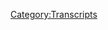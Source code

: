 {{Transcript
    | title         = [[741: December 2, 2015]]
    | caption       = [https://knowledgefight.libsyn.com/741-december-2-2015 Listen to this episode on Libsyn]
    | episodeNumber = [[741: December 2, 2015|741]]
    | length        = 01:26:56
}}

{{MessageBox
    | header     = Warning: Bot Generated Content
    | text       = This transcript was automatically generated by transcription software and likely contains many mistakes and misattributions. Please check the audio for definitive quotes, attribution, and context.
    | image      = N3yvass4myg91.webp
    | imagewidth = 50px
    | id         = warning
}}

{{TranscriptBlock
    | name      = Alex Jones
    | timestamp = 00:00:04.000
    | text      = Red Alert. Red alert. Red alert. Red alert. Red alert. Knowledge five days. Damn, Jordan. I'm sweating. Knowledge party.com It's time to pray. I have great respect for knowledge. Knowledge. I'm sick of them posing as if they're the good guys shank me or the bad guy. Knowledge five Dan and Jordan knowledge five need money? Andy and Andy. You're stopping Andy and Ken handy in Kansas. Bray Andy in Kansas, you're on the airplane. Huge fan. I love your knowledge by now knowledge fight.com
}}

{{TranscriptBlock
    | name      = Dan
    | timestamp = 00:00:59.000
    | text      = Hey, everybody, welcome back. And I will try to sit around worship at the altar of saline and talk just a little bit about Alex Jones. Oh, indeed. We are DM Jordan.
}}

{{TranscriptBlock
    | name      = Jordan
    | timestamp = 00:01:09.000
    | text      = Dan, I have a quick question for you, sir. So what are your bright spot today?
}}

{{TranscriptBlock
    | name      = Dan
    | timestamp = 00:01:13.000
    | text      = My bright spot today Jordan is I went to get a haircut since our last episode looks great. Thank you. It really does. That is not the bright spot. Oh, but it's not bad.
}}

{{TranscriptBlock
    | name      = Jordan
    | timestamp = 00:01:24.000
    | text      = Looking at it. Yeah. My bright spot. I
}}

{{TranscriptBlock
    | name      = Dan
    | timestamp = 00:01:25.000
    | text      = did a pretty good job. Yeah. But after I had gotten the haircut, no, they got to clean up the hair that's on the ground. Right. And so I see this guy. Yeah. And he's sweeping. And then he pulls out one of those caddies, the Duster. The dustbin. Yeah, that's on a little stick. Yeah, you know
}}

{{TranscriptBlock
    | name      = Jordan
    | timestamp = 00:01:43.000
    | text      = what you're talking about?
}}

{{TranscriptBlock
    | name      = Dan
    | timestamp = 00:01:44.000
    | text      = Let's just look at this. This is amazing. I saw that. And I thought to myself, I would love one of those. But you can't have one. Or only for visitors.
}}

{{TranscriptBlock
    | name      = Jordan
    | timestamp = 00:01:55.000
    | text      = I can't tell you how many times I've taught that exact same thing. Yeah, totally. Think of that all the time? Yeah.
}}

{{TranscriptBlock
    | name      = Dan
    | timestamp = 00:02:09.000
    | text      = So for a moment, I was like, yeah, that'd be great. But then I realized like, No, you can't you gotta buy one. Yeah. Oh, I ordered one. It's on the way. And I like because I remember back when I used to work at a movie theater. And you know, like, it was always so much easier to clean the floors at the movie theater than it is at home. And I realized the reason why is it is so awful to bend down with the dustpan and waffle or it's a real hassle to like sweep up a pile and then write out the vacuum and vacuum that right. But you have that dustpan on a stick on the swivel thing. Yeah,
}}

{{TranscriptBlock
    | name      = Jordan
    | timestamp = 00:02:43.000
    | text      = that's the stuff.
}}

{{TranscriptBlock
    | name      = Dan
    | timestamp = 00:02:44.000
    | text      = Yep. So I have breached the universal law that those can only be at businesses. I
}}

{{TranscriptBlock
    | name      = Jordan
    | timestamp = 00:02:52.000
    | text      = do appreciate the idea that I have never once considered one of the I have been bending down like an idiot with one of those triangle. What am I doing? Yeah, it's we have simple machines all over the place. I have a computer. Why do I Why am I using a dustpan?
}}

{{TranscriptBlock
    | name      = Dan
    | timestamp = 00:03:08.000
    | text      = Yeah, we both, you know, have that it? I think that probably a lot of people listening will recognize that they had that exact same thought. These are only allowed businesses. Yeah. I think I'm not well off enough to get a robot. Those, whatever those are called the beep beep boop right around
}}

{{TranscriptBlock
    | name      = Jordan
    | timestamp = 00:03:28.000
    | text      = the beep boop things. Yeah.
}}

{{TranscriptBlock
    | name      = Dan
    | timestamp = 00:03:31.000
    | text      = cleaning robot. Not in the cards, but that's paying on a stick. We can do that. Yeah, that's doable. So what about you? What's your bright spot?
}}

{{TranscriptBlock
    | name      = Jordan
    | timestamp = 00:03:39.000
    | text      = My bright spot is the British game show. Only connect. So it's a like a trivia show. Right? But it's not, you have to know an absurd amount of trivia. But what's interesting about the game is that it's about finding the connections between things. So they'll give you like a clue. And then they'll give you another clue. And then we'll have to figure out what connects all four of these things. So that impulse that so many people have towards making up connections, you know, our brains are wired to find connections even if they aren't there. It can be used for good to find out weird strange things like they might play four songs and you'd be like, Oh, in Greek these all start with an eye like it's that kind of level of Yoda. Yeah, how specific you have to be to combine those things. And it just be like three pop songs. And the only an obscene insane person will be like, well, obviously, you translate the title to Greek. And then if you do that, you can see that all four of these are the same thing.
}}

{{TranscriptBlock
    | name      = Dan
    | timestamp = 00:04:37.000
    | text      = That sounds like a fun show. It's really interesting. I enjoy it. Yeah. Like to fill that hole of contraption Master. Yeah, that's, I've watched all of that. Yeah. Cool. Yeah. Sounds great. It's a great fun. So Jordan today we got an episode to go over. We got some business to take care of. But first I have a question for you. What does Alex Jones Oh my Gotta have in common with Audrey Hepburn in 1953.
}}

{{TranscriptBlock
    | name      = Jordan
    | timestamp = 00:05:04.000
    | text      = I'm gonna go with permanent vacation.
}}

{{TranscriptBlock
    | name      = Dan
    | timestamp = 00:05:06.000
    | text      = He's on a Roman Holiday. That'd be fun. It's not a holiday though.
}}

{{TranscriptBlock
    | name      = Jordan
    | timestamp = 00:05:13.000
    | text      = Well, I was either gonna say that or Breakfast at Tiffany's. So
}}

{{TranscriptBlock
    | name      = Dan
    | timestamp = 00:05:16.000
    | text      = he was probably having breakfast somewhere. Yeah. But yeah, he's on vacation. Much like Jim Jarmusch in 1980. But actually he was that one. Yeah. In privately
}}

{{TranscriptBlock
    | name      = Jordan
    | timestamp = 00:05:28.000
    | text      = Yeah. Or Chevy Chase. 1980s. Somewhere around there.
}}

{{TranscriptBlock
    | name      = Dan
    | timestamp = 00:05:32.000
    | text      = So family vacation got it. National lamp. Yeah. Well,
}}

{{TranscriptBlock
    | name      = Jordan
    | timestamp = 00:05:35.000
    | text      = I assume he's taking his family,
}}

{{TranscriptBlock
    | name      = Dan
    | timestamp = 00:05:37.000
    | text      = baby. That's actually a good point. are lawyers part of your family? Because he's in hiding? I think that there's something infinitely frustrating about Alex not being on air. But I actually think it's the best thing for him and I don't. Big, big picture and for the world, I think it's exactly what needs to happen. Yeah, it's great. He clearly could not stop himself from further defaming people involved in the Sandy Hook lawsuit, saying that man, maybe Sandy Hook was fake could not stop himself from doing that at all. Yep. He clearly has a lot of business he needs to take care of with his lawyers visa vie. The cases that have already happened, the the illusions about the appeal, right, the bankruptcy process, all of this stuff clearly requires a ton of attention. And he's only going to make things worse for himself if he's on air. So, I mean, he doesn't have a deep bench. There's not a lot of people that can fill in, you can clearly see the drop off in viewership on bamdad video. The episodes were Oh, and toasting. Oh, Alex. Yeah, it's unfortunate. There are some some knocks that are going to come. They know it is what needs to happen. Probably
}}

{{TranscriptBlock
    | name      = Jordan
    | timestamp = 00:06:46.000
    | text      = this is when you need a big name signing, you know, this is like when Alex needs to go out and get a get, you know, like, he can't get a star but get somebody on the rise that has some of that, um, you know, some of that judge, because Oh, it's not going to
}}

{{TranscriptBlock
    | name      = Dan
    | timestamp = 00:07:01.000
    | text      = do here's actually I think probably where you regret not paying Roger Stone during the downtime.
}}

{{TranscriptBlock
    | name      = Jordan
    | timestamp = 00:07:07.000
    | text      = That's a good you know what I mean? That's a good point. He's
}}

{{TranscriptBlock
    | name      = Dan
    | timestamp = 00:07:09.000
    | text      = gone on to like Frank speech. And I think he last I heard I believe he's streaming on Nick Fuentes, his platform cozy Damn. Yeah. And so on is the devil, but stone could be the type of person that you maybe get to fill in here. Right. Maybe he has enough cachet. Right. But yeah, I think Alex didn't do enough maintenance of their relationship. And now he's gone off to other places as his primary.
}}

{{TranscriptBlock
    | name      = Jordan
    | timestamp = 00:07:34.000
    | text      = Yeah. But well, here's what I'm pitching you. Here's what we'll do. Okay. If I'm Alex, I'm throwing I'm throwing to the four winds. And I'm saying, I will open the pocket book for a stone botanic two man show every day. Three hours stone. Steve, getting it done?
}}

{{TranscriptBlock
    | name      = Dan
    | timestamp = 00:07:55.000
    | text      = I would actually. I mean, look, this couldn't take the place of the Alex show. I like your course. No, absolutely. I think that a good show would be Norman Barnes. But only if they actively and openly hate each other as much as they apparently did. That would be good. Like if it was just the two of them yelling at each other. Yeah, I think that could be fun.
}}

{{TranscriptBlock
    | name      = Jordan
    | timestamp = 00:08:13.000
    | text      = Like, like, oh, like one of those sports argument shows. But it's just the two of them. And it's about their personal lives. Like they're just their grievances towards each other. Yeah,
}}

{{TranscriptBlock
    | name      = Dan
    | timestamp = 00:08:22.000
    | text      = or norm Pattice is comedy workshop. I think it'd be fun. Just talking about jokes is working on
}}

{{TranscriptBlock
    | name      = Jordan
    | timestamp = 00:08:29.000
    | text      = that actually could be fun. You've been
}}

{{TranscriptBlock
    | name      = Dan
    | timestamp = 00:08:32.000
    | text      = tweeting a lot about Kanye lately. Oh, my guy and I can't I can barely fight the urge to write like, oh should have got woken up, just tweet at him. But I can't engage. But it's no perfect
}}

{{TranscriptBlock
    | name      = Jordan
    | timestamp = 00:08:47.000
    | text      = time. Woke insurance would be the moment where woke insurance would have come in handy. Not doing a call back had norm sold. Kanye woke insurance norm would own parlor. That's how big of a claim he's got right
}}

{{TranscriptBlock
    | name      = Dan
    | timestamp = 00:09:03.000
    | text      = now. So yeah, we're in a situation where Alex is still at a studio. We have to find things to do. Excellent. And I found something and we'll get down to business on that. Before that though. Let's say hello to somebody walk. Oh, that's great idea. So first, Melissa. Okay. Thank you so much. You're on our policy won't.
}}

{{TranscriptBlock
    | name      = Alex Jones
    | timestamp = 00:09:20.000
    | text      = I'm a policy wonk. Thank you very much.
}}

{{TranscriptBlock
    | name      = Dan
    | timestamp = 00:09:22.000
    | text      = Next Hunter the party. I'd Husky thank you so much. You are now policy walk.
}}

{{TranscriptBlock
    | name      = Alex Jones
    | timestamp = 00:09:26.000
    | text      = I'm a policy wonk.
}}

{{TranscriptBlock
    | name      = Dan
    | timestamp = 00:09:27.000
    | text      = Thank you very much. Next think team think like as much you are now about to walk. I'm a policy wonk. Thank
}}

{{TranscriptBlock
    | name      = Jordan
    | timestamp = 00:09:34.000
    | text      = you very much.
}}

{{TranscriptBlock
    | name      = Dan
    | timestamp = 00:09:35.000
    | text      = Next, the foundation to repair Alex Jones. His daughter's broken dreams. Thank you so much. You are now policy wonk.
}}

{{TranscriptBlock
    | name      = Alex Jones
    | timestamp = 00:09:41.000
    | text      = I'm a policy wonk, thank
}}

{{TranscriptBlock
    | name      = Dan
    | timestamp = 00:09:42.000
    | text      = you very much for just 30 cents a day you can send someone to a waterpark.
}}

{{TranscriptBlock
    | name      = Jordan
    | timestamp = 00:09:47.000
    | text      = I was gonna say I feel like there's just a an image of an empty pond with no one fishing at any moment. Now.
}}

{{TranscriptBlock
    | name      = Dan
    | timestamp = 00:09:56.000
    | text      = This next person gave me a phonetic spelling, but it doesn't help Let me ask you this. How do you pronounce CHKCHK?
}}

{{TranscriptBlock
    | name      = Jordan
    | timestamp = 00:10:05.000
    | text      = A phonetic, what is the phonetic?
}}

{{TranscriptBlock
    | name      = Dan
    | timestamp = 00:10:14.000
    | text      = I do appreciate ya. That good. Anyway, happy anniversary on each car. Thank you so much. You are now policy wonk.
}}

{{TranscriptBlock
    | name      = Alex Jones
    | timestamp = 00:10:24.000
    | text      = I'm a policy wonk. Thank
}}

{{TranscriptBlock
    | name      = Dan
    | timestamp = 00:10:25.000
    | text      = you very much am Samuel Fisher pleasant surprise time bomb. Thank you so much. You are now policy wonk.
}}

{{TranscriptBlock
    | name      = Alex Jones
    | timestamp = 00:10:31.000
    | text      = I'm a policy wonk, thank
}}

{{TranscriptBlock
    | name      = Jordan
    | timestamp = 00:10:32.000
    | text      = you very much.
}}

{{TranscriptBlock
    | name      = Dan
    | timestamp = 00:10:33.000
    | text      = And we got a technocrat in the mix. Jordan, so thank you so much to Joe from Oregon thinks Jordan and I are fucking amazing. And I accept this well earned compliment. Thank you so much. You are now a technocrat.
}}

{{TranscriptBlock
    | name      = Alex Jones
    | timestamp = 00:10:43.000
    | text      = I'm a policy wonk. Telling you brilliant someone someone sodomized, sent me a bucket of poop daddy sharp. Jar Jar Binks has a Caribbean black action. He's a loser. Little little kitty, baby. I don't want to hate black people. I renounced Jesus Christ. Thank
}}

{{TranscriptBlock
    | name      = Dan
    | timestamp = 00:11:03.000
    | text      = you so much. You sneaky snake.
}}

{{TranscriptBlock
    | name      = Jordan
    | timestamp = 00:11:05.000
    | text      = Yes. Thank you very much compliment
}}

{{TranscriptBlock
    | name      = Dan
    | timestamp = 00:11:06.000
    | text      = myself. Did
}}

{{TranscriptBlock
    | name      = Jordan
    | timestamp = 00:11:07.000
    | text      = Did Did they force us to accept a compliment? I feel like that is one of the ultimate third rails of our show.
}}

{{TranscriptBlock
    | name      = Dan
    | timestamp = 00:11:15.000
    | text      = It's it's conflicting. Yes. Thank you all for saying yes. So Jordan, it's come to my attention. That is oh, we talked a lot about Alex's path towards Trump. Sure. Certainly, we did a number of episodes about it through the 2015 stretch. We've never actually covered Trump's interview on Alex's show.
}}

{{TranscriptBlock
    | name      = Jordan
    | timestamp = 00:11:39.000
    | text      = I believe didn't it wasn't the rationale at the time. Like it really wasn't that interesting.
}}

{{TranscriptBlock
    | name      = Dan
    | timestamp = 00:11:45.000
    | text      = Wasn't as interesting to the path of Oh, yeah. supporting Trump, right. The thesis? Yes. Yes. That and then, at that time, on our show, you had this standing policy of never listening to Trump's voice. And so there was true also a part of it that that was like, I don't know, I don't want to make Jordan listen to this gonna be a lot. Yeah. And so that was something that was never covered. And while we're there now 740. So maybe, you know, as Alex is on vacation, it might be time to look back. I think it's great to take a peek at this. I will say I turned off this episode. At a certain point. That's fair. And that is because there's a bit of bullshit. There's the Trump interview. There's some other bullshit. Yeah. And then Alex is like, I'm going to interview Lord Monckton, and I say it's click No, thanks. Yeah, no, thank you. I'm not really all that interested in that weirdo. Yeah. I mean, it's just gonna be like, Oh, climate change isn't real. Look at me. I'm weird. Yeah,
}}

{{TranscriptBlock
    | name      = Jordan
    | timestamp = 00:12:46.000
    | text      = on the day today that the UN has put out a report being like, remember when we said 2030, it's now tomorrow. 30. Faster. I don't want to hear somebody deny climate change.
}}

{{TranscriptBlock
    | name      = Dan
    | timestamp = 00:12:59.000
    | text      = You know how we said 2030 That was actually military time.
}}

{{TranscriptBlock
    | name      = Jordan
    | timestamp = 00:13:03.000
    | text      = 32 Nights.
}}

{{TranscriptBlock
    | name      = Dan
    | timestamp = 00:13:06.000
    | text      = So yeah, Lord Monckton, good. Go parachute back into a UN conference for publicity scan the fuck out of here. But we are gonna take a little bit of time to look at this episode. So one of the things that's really fun, is that at the beginning of the episode, Alex will not say who the guest is. Okay. All right. And he really prepared for this.
}}

{{TranscriptBlock
    | name      = Alex Jones
    | timestamp = 00:13:29.000
    | text      = And I don't normally spend three hours writing questions like I did last night. Last week, this interview was supposedly happening today, but as it neared, and as we talked to his people, and as all they got set up, got pretty excited that I'm gonna let the Drudge Report tell folks in about 15 minutes who's coming on the show. Now the thing is Skype testing on the road is always a hassle. So that's going on right now as we speak with them. So I'd rather be in there monkeying around with that to make sure it all happens because the bigger the interview, the more Gremlins snack foods tend to get in the way but that's not something I'm particularly worried about here today. This will be an important interview, not just for this broadcast, the liberty movement, but the questions that will be asked are going to be very, very important and we'll definitely have an effect on a lot of things happening on the planet.
}}

{{TranscriptBlock
    | name      = Dan
    | timestamp = 00:14:22.000
    | text      = Gremlins snack foods.
}}

{{TranscriptBlock
    | name      = Jordan
    | timestamp = 00:14:24.000
    | text      = You don't want any Gremlin snack foods.
}}

{{TranscriptBlock
    | name      = Dan
    | timestamp = 00:14:26.000
    | text      = No, certainly not now by you so much worse than a regular snack.
}}

{{TranscriptBlock
    | name      = Jordan
    | timestamp = 00:14:29.000
    | text      = Yeah, you do want Gremlins to snap Foos. That's slightly funnier.
}}

{{TranscriptBlock
    | name      = Dan
    | timestamp = 00:14:33.000
    | text      = You want the Gremlins to commit snafu? Yes, they want they want you want their situation. Yeah, yeah, that was normal. Right? We all fucked
}}

{{TranscriptBlock
    | name      = Jordan
    | timestamp = 00:14:42.000
    | text      = Yeah, they need to become like spiders, right? Yeah.
}}

{{TranscriptBlock
    | name      = Dan
    | timestamp = 00:14:46.000
    | text      = Um, so he's not saying who the interviewer is. But it's big. We know. Yeah. And Alex knows. Of course,
}}

{{TranscriptBlock
    | name      = Jordan
    | timestamp = 00:14:54.000
    | text      = he spent so much time preparing boys three hours
}}

{{TranscriptBlock
    | name      = Dan
    | timestamp = 00:14:57.000
    | text      = preparing
}}

{{TranscriptBlock
    | name      = Jordan
    | timestamp = 00:14:58.000
    | text      = what could you what what Could you possibly think of in terms of questions for Donald Trump in an hour that you wouldn't have in three hours? Do you know what I'm saying?
}}

{{TranscriptBlock
    | name      = Dan
    | timestamp = 00:15:08.000
    | text      = does not know what any preparation No. But here's where things get a little bit shady. Pretty quick. As it turns out, all or at least almost all of the headlines that Alex covers in the lead up to before the interview happens are about how great Trump of course they are. So here course there is one of them. Okay, Trump was
}}

{{TranscriptBlock
    | name      = Alex Jones
    | timestamp = 00:15:33.000
    | text      = right video describes how Jersey City Muslims held pre planned 911 A rooftop celebrations. I remember this at the time. So actually had the crew go dig around. We found a Washington Post about at first Trump tweeted it last weekend.
}}

{{TranscriptBlock
    | name      = Dan
    | timestamp = 00:15:48.000
    | text      = So the Trump has not vindicated on this, but we'll get to that a little bit later. But yeah, that's one of the big news items. Jared, this is being presented a without the context of Trump will be on later this is just the news. Oh my God, that's to be in the news.
}}

{{TranscriptBlock
    | name      = Jordan
    | timestamp = 00:16:02.000
    | text      = That is that is almost like a winking easter egg type thing, while at the same time being so sycophantic that it is, it's like, it hurts like it hurts my heart.
}}

{{TranscriptBlock
    | name      = Dan
    | timestamp = 00:16:13.000
    | text      = And it's not it's not the only headline Trump, Trump was.
}}

{{TranscriptBlock
    | name      = Alex Jones
    | timestamp = 00:16:17.000
    | text      = Donald Trump dares to say that Turkey looks like they're on the side of ISIS. Well, it's been proven.
}}

{{TranscriptBlock
    | name      = Dan
    | timestamp = 00:16:23.000
    | text      = Okay. Well, here's another headline. All right, Turkeys working with ISIS. Trump is proving that
}}

{{TranscriptBlock
    | name      = Jordan
    | timestamp = 00:16:27.000
    | text      = Trump was right. And Trump is right. In case you were wondering, Trump is right about everything. Ah, yeah.
}}

{{TranscriptBlock
    | name      = Dan
    | timestamp = 00:16:33.000
    | text      = So we got we got a show. Quite a setup. Yeah, you know, we've got Trump is going to be coming on, although, you know, this isn't going to be isn't
}}

{{TranscriptBlock
    | name      = Jordan
    | timestamp = 00:16:42.000
    | text      = a big guest. Sure. The DD door, metaphorically speaking is on watch is what we're saying right here. Yeah.
}}

{{TranscriptBlock
    | name      = Dan
    | timestamp = 00:16:51.000
    | text      = And David Knight gonna be hosting the fourth hour, you better believe he's going to be talking about this interview. Yeah, on the fourth hour, absolutely. We got to tease the fourth hour that we'll be talking about the interview that we're about to do. That's too crazy. David knight will
}}

{{TranscriptBlock
    | name      = Alex Jones
    | timestamp = 00:17:05.000
    | text      = be hosting in the fourth hour today. And I will assure you he will be talking about the guests we have joining us in about 17 minutes from now that will be the fourth hour we will be repairing parts of the interview. And obviously covering news coverage of the interview that is coming up and at the start of the next segment, I will tell you, Well, I will direct you to drudge report.com here in the next six, seven minutes with a link that will take him the audio and video feed where you can obviously see and hear that interview and share that link with friends and family. So they can tune in and hear what's talked about because it's not just going to be a big interview. Because this person's basically the biggest interview you can get in the world right now. It's because this individual will be on this show. And so it's like a chemistry set. You add those two ingredients together. It's called explosive. And the individual coming on knows full well. That's why this has been done.
}}

{{TranscriptBlock
    | name      = Dan
    | timestamp = 00:18:08.000
    | text      = So we're doing this to be explosive. Cool, but also this is preemptively. Offensively, navel gazing. Yeah. Like, we haven't done the interview yet. Right. But holy shit. Will we be covering the people responding to the interview that we're about to do?
}}

{{TranscriptBlock
    | name      = Jordan
    | timestamp = 00:18:25.000
    | text      = Yeah, you know, I mean, I feel like what we're listening to would if it weren't Trump be so foolish shit. You know, like, Fine, I guess. Stop your window, pull the windows down. Tell everybody to turn it down. Infowars get on right there.
}}

{{TranscriptBlock
    | name      = Dan
    | timestamp = 00:18:42.000
    | text      = Alex has certainly done that in lesser context, of course.
}}

{{TranscriptBlock
    | name      = Jordan
    | timestamp = 00:18:44.000
    | text      = But because this is Trump, I think what it is so very clear how these two know how to game the media for their own. I mean, it's just so obvious. Well, to the point. I mean, it's crazy. It's obvious and crass. But I mean, to the point where Alex is already got the headlines written that they're going to write, you know, like, this is one of those few moments where Trump and Alex both were like, if we're gonna do this, and then you write the headlines before they're they're dropped. They're going to be what you think they're going to be yeah, there's
}}

{{TranscriptBlock
    | name      = Dan
    | timestamp = 00:19:19.000
    | text      = a media savviness to it that they're clearly indicating awareness. Yeah.
}}

{{TranscriptBlock
    | name      = Jordan
    | timestamp = 00:19:24.000
    | text      = Yeah.
}}

{{TranscriptBlock
    | name      = Dan
    | timestamp = 00:19:25.000
    | text      = Like, I I'm fascinated by the way that Alex seems to be reassuring the audience that they will cover the coverage, their own it's yeah, it's we Yeah, no shit. Yeah, we're not gonna come away. That's why you're doing. But also, shouldn't we be more interested in the interview itself, as opposed to David Knight covering the backlash to the interview?
}}

{{TranscriptBlock
    | name      = Jordan
    | timestamp = 00:19:51.000
    | text      = I think I think it would be a situation where if if that was the interview happening on nine 11 David knight would still cover the interview and not Well, it
}}

{{TranscriptBlock
    | name      = Dan
    | timestamp = 00:20:05.000
    | text      = seems like they have equal measure. Right to the interview itself and how people are gonna respond to the interview. Yeah. And prior to the interview happening, that's a strange way to be entering things.
}}

{{TranscriptBlock
    | name      = Jordan
    | timestamp = 00:20:17.000
    | text      = Yeah. But it is. It is so clear, though, that they're like, no one cares what we say. This is not about we're going to say something of any value, that what's real is your on this show. And by doing that, we know what's going to happen. People
}}

{{TranscriptBlock
    | name      = Dan
    | timestamp = 00:20:34.000
    | text      = are going to respond, and it's going to be explosive. Exactly. Yeah. So Trump's ahead in the polls. And also all these headlines, like I said, all just Trump headlines.
}}

{{TranscriptBlock
    | name      = Alex Jones
    | timestamp = 00:20:44.000
    | text      = Well, there's a headline at drudge report.com. Here, TV viewer radio report.com 60 days to Iowa, Trump dominates in every major poll, despite the fact that we're seeing push polls, and headlines saying, Trump's lead drops, we just keep hearing that for the last few months. This is a clear attempt to drive down his poll numbers. And that's why he keeps surging in the polls.
}}

{{TranscriptBlock
    | name      = Dan
    | timestamp = 00:21:13.000
    | text      = This is maybe sketchy. When you know that Trump is about to come on the show. And you're not disclosing that while you cover this as news. Yeah, yeah, that seems like a full disclosure kind of thing. You need to write the I don't know, I find this to be a little weird. If we
}}

{{TranscriptBlock
    | name      = Jordan
    | timestamp = 00:21:31.000
    | text      = were talking about a real news show. If they were to do this, it would be disgraceful.
}}

{{TranscriptBlock
    | name      = Dan
    | timestamp = 00:21:37.000
    | text      = Well, they might not have to mention like a also this person's coming up. But yeah, I think that the interview would be advertised. So everyone tuning in, would know that the person was going to be on the show, right? Because otherwise, this feels like apropos of nothing. Here's all these great Trump headlines. But
}}

{{TranscriptBlock
    | name      = Jordan
    | timestamp = 00:21:53.000
    | text      = that's, that's what's so clear about it, though, is again, they know that nothing about what they say is going to have it. What do we have to say, we don't have words that make sense to each other. We're just gonna go back at each other. And then what's important, though, is that people are going to say stuff about it,
}}

{{TranscriptBlock
    | name      = Dan
    | timestamp = 00:22:11.000
    | text      = there is a little bit less bad than you think probably interesting. Well, I think that we have a 2022 understanding of Trump and his communication. And it is really bizarre to like, see this in 2015? Like, he does communicate a bit more coherently. Interesting. Yeah. Yeah. He's a little bit all over the place. Still, there's a speediness to his like, and some disconnected thoughts on what have you been like, compared to what you see these rallies now? Like? It's a little it's quite different.
}}

{{TranscriptBlock
    | name      = Jordan
    | timestamp = 00:22:39.000
    | text      = You know, being president does take its toll on everybody. Yeah,
}}

{{TranscriptBlock
    | name      = Dan
    | timestamp = 00:22:43.000
    | text      = it manifests in different ways. Yeah. So the news has broken of Alex's interview, he's given the exclusive to the Drudge Report, because, of course, of course.
}}

{{TranscriptBlock
    | name      = Alex Jones
    | timestamp = 00:22:55.000
    | text      = Now, if you go to drudge report.com, right up in the left hand side, right there corner, Trump set for Alex Jones radio developing, and Donald Trump is scheduled to be on with us. We're connecting here in about five minutes at Trump Tower in New York City to be joining us live on air and drudge report.com in the upper left hand corner. Has that link.
}}

{{TranscriptBlock
    | name      = Dan
    | timestamp = 00:23:18.000
    | text      = So yeah, the the news of the interview is as important as the interview Yeah, it's very it's very strange dynamic. Yeah.
}}

{{TranscriptBlock
    | name      = Jordan
    | timestamp = 00:23:26.000
    | text      = Yeah. I mean, but that's that's one of those things where I you if it's so obvious what they want, I feel like the entire media structure has to be like, no, no, you know, everybody has to agree that this this is just we're not going to be treated like this you know, like, because if they're going to exploit you, so obviously they're going to say it on air before you do the thing that they're going to make you do right then fucking you are you're the loser you're the mark
}}

{{TranscriptBlock
    | name      = Dan
    | timestamp = 00:23:59.000
    | text      = but to me that is such a difficult line because like I know what you're saying but at the same time, how do you not bring up that someone who is running for president was on fucking Info Wars? You know, like, how do you not cover that? It's the same thing like for us were like Marjorie Taylor Greene was on with Alex and like they were joking around about how she should run for president. Yeah, it's like oh, this is stupid. It's obviously like, a ploy for attention and what have you break How do you not talk about the very violently rhetorical member of Congress is on Infowars right now with some the original regularity on Infowars Yeah, that is relevant. But yeah, it's it's the how do you talk about this stuff without playing into the game of giving them the attention that they so clearly are desperately seeking? Yes, sprit Lee seek and I'm not sure exactly what you do, but you can do that. Yeah. I don't think that coverage of Alex haven't Trump on necessarily achieved that.
}}

{{TranscriptBlock
    | name      = Jordan
    | timestamp = 00:25:05.000
    | text      = No, no, let's, let's say that as far as the past is concerned, no one's getting off late. You know, like, let's not worry too much about exact a portion. And let's just say that everything that happened over the past, say 10 years, we all need to fix some shit.
}}

{{TranscriptBlock
    | name      = Dan
    | timestamp = 00:25:21.000
    | text      = Some get off lighter than others, but damn, yeah, so Alex introduces Trump and boy, it's a big ask kissy. But if you pay attention, it feels a little bit like the way that Alex can talk about Trump is like, it's really about me. This is about myself. Of course,
}}

{{TranscriptBlock
    | name      = Alex Jones
    | timestamp = 00:25:39.000
    | text      = Donald Trump is our guests, ladies and gentlemen, for the next 30 minutes or so. And obviously, he is a maverick. He's an original, he tells it like it is. doesn't read off teleprompter. In either July. He's self made. This whole media operation that reaches 20 million people a week worldwide, conservatively, self made. That's why I'm so excited. And he joins us from Trump Tower. In New York City. He is the leading 2016 Republican presidential contender. Donald Trump, again, joins us and I got so many questions. But first off, Donald, thank you for joining us.
}}

{{TranscriptBlock
    | name      = Donald Trump
    | timestamp = 00:26:14.000
    | text      = Thank you, Alex. Great, great to be with you.
}}

{{TranscriptBlock
    | name      = Jordan
    | timestamp = 00:26:17.000
    | text      = Great. Yeah, great. All right. It's great stuff.
}}

{{TranscriptBlock
    | name      = Dan
    | timestamp = 00:26:21.000
    | text      = Yeah, there's a the way in to talk about Trump's achievements is like they're also similar to the achievements of me.
}}

{{TranscriptBlock
    | name      = Jordan
    | timestamp = 00:26:27.000
    | text      = There's only one way to say this guy's great. I'm great. And this
}}

{{TranscriptBlock
    | name      = Dan
    | timestamp = 00:26:32.000
    | text      = is why I'm excited to talk to him because he reminds me of me.
}}

{{TranscriptBlock
    | name      = Jordan
    | timestamp = 00:26:36.000
    | text      = He's like an old me. I doesn't talk
}}

{{TranscriptBlock
    | name      = Dan
    | timestamp = 00:26:39.000
    | text      = to teleprompters. Neither do I. Not really, not really, again. Not really. Yeah, we both pretend to be self made. And we both talk a lot of shit. We're both
}}

{{TranscriptBlock
    | name      = Jordan
    | timestamp = 00:26:49.000
    | text      = malignant narcissists.
}}

{{TranscriptBlock
    | name      = Dan
    | timestamp = 00:26:51.000
    | text      = It's fun. Yeah. So we get to into this interview by talking about the ways in which Trump was vindicated. And of course, we talked about the celebrations of 911. Sure, and this comes up, and that's just all load of shit.
}}

{{TranscriptBlock
    | name      = Donald Trump
    | timestamp = 00:27:06.000
    | text      = So I know what happened. And I held my line, and people wanted me to apologize. And we can't do that people like you. And I can't do that so easily. Now we can do it. If we're wrong, Alex, you apologize. I apologize if I was wrong, but they were celebrating and they were celebrating the fall of the World Trade Center. I think that's disgraceful. It is, and
}}

{{TranscriptBlock
    | name      = Alex Jones
    | timestamp = 00:27:25.000
    | text      = that same week, you were reporting on that fact. We had two different international football games, soccer games, with the Turkish bands and others during the moment of silence for the dead people in Paris, chanting Allah Akbar and booing. So did that not happen too?
}}

{{TranscriptBlock
    | name      = Donald Trump
    | timestamp = 00:27:42.000
    | text      = Well, that happened. And everybody saw it. That was a week ago. And the players were out on the field and they couldn't believe it. They were embarrassed. They didn't know what to do the coach and the managers. They all apologized, but it happened look when we have to deal with reality. And you know, it all started because they said we need surveillance. We need proper surveillance. We have people that truly are evil, and they're coming from someplace and you know, sort of where they're coming from at least the vicinity. And I said we need proper surveillance, whether it's a mosque or anyplace else, we have to be surveilled. And we have to see what's coming at us.
}}

{{TranscriptBlock
    | name      = Dan
    | timestamp = 00:28:14.000
    | text      = Trump was not vindicated in his claims and people booing at a soccer game or saying Allahu Akbar has nothing to do with the claims that he made. So leave that aside. That's a basically inexplicable, quarter inexplicable. And if you want to say like, during a moment of silence, people shouldn't yell anything. Yeah. And that's fine, but you're making it a little bit targeted here a little bit. So what happened was the Trump said something completely inaccurate. And then instead of admitting that he was wrong, he pretended he'd made a completely different claim altogether. He initially said, quote, I watched when the World Trade Center came tumbling down. And I watched in Jersey City, New Jersey, where 1000s and 1000s of people were cheering as the building was coming down. 1000s of people were cheering so something's going on. We've got to find out what it is. a Washington Post article from around 911 does mention unverified claims of small amounts of people allegedly celebrating on a rooftop, but there's no video evidence of this ever happening. Reporters have estimated that it was maybe six to 12 Teenagers quote, but even that is doubtful. So that could be what he's talking about. But he said he saw a video. Anyway, at this point when Alex is interviewing him, the goalposts have completely moved. And now Trump is declaring that he was correct because someone found video of Palestinian celebrating in the occupied West Bank. This is not what Trump had claimed, and what people were saying he was making up. This is the state of things at this point, and Trump is not at all vindicated. Also, Alex should be really against Trump's idea of surveilling mosques. That seems wildly against Alex's principles about freedom of religion and the Fourth Amendment, but I guess he doesn't really care about those things too much when the group being targeted to someone other than himself. And you have Trump essentially arguing for increased surveillance in a way that Alex would decry. Is tyranny in any other context? And instead of giving any pushback, he's just right along with Trump in it, and that's not not, he should have stayed up for hours preparing his questions and maybe stealing his resolve to be able to push back in this setting.
}}

{{TranscriptBlock
    | name      = Jordan
    | timestamp = 00:30:18.000
    | text      = You know, it like whenever I hear Trump speak, I feel like, what I'm what I'm experiencing is like a test for a time traveler. Like, here's what happened, okay, a time traveler went back in time, and saw Trump talk. And they was like, well, there's no reason to worry about this asshole, this guy is clearly not going to cause problems. He's just a moron that everybody will be able to see through such clear bullshit, everyone can see through clear bullshit. It's transparent. Right? But then he goes back to the future. And it turns out, Trump did everything they did, should they let it stay as a training exercise for all future time traveling to suspension? So they're like, listen, here's what you think you think this guy can't hurt you? They can.
}}

{{TranscriptBlock
    | name      = Dan
    | timestamp = 00:31:06.000
    | text      = That's why we travel, fuck these time travel. What are they doing?
}}

{{TranscriptBlock
    | name      = Jordan
    | timestamp = 00:31:10.000
    | text      = I don't know, I didn't start the agency bad.
}}

{{TranscriptBlock
    | name      = Dan
    | timestamp = 00:31:14.000
    | text      = They need to go back in time and fix. Right, solve this training exercise.
}}

{{TranscriptBlock
    | name      = Jordan
    | timestamp = 00:31:18.000
    | text      = Big, but then they'd have to make another training exercise. That's the problem with walking around with time. No.
}}

{{TranscriptBlock
    | name      = Dan
    | timestamp = 00:31:25.000
    | text      = So what do you think Trump thinks the number one problem is? Oh, my God,
}}

{{TranscriptBlock
    | name      = Jordan
    | timestamp = 00:31:30.000
    | text      = I beat you. It's got to be in immigration or borders or
}}

{{TranscriptBlock
    | name      = Dan
    | timestamp = 00:31:33.000
    | text      = something? Yeah, it's related to that. Yeah. But it's essentially, that non white people, Muslims want to blow up cities.
}}

{{TranscriptBlock
    | name      = Donald Trump
    | timestamp = 00:31:40.000
    | text      = You know, when you look at what's going on, you have a president that doesn't even want to talk about, you know, the radical Muslim stuff. He doesn't want to mention the word. He doesn't want to say it. But you look at what's happening, where we have a president that's over there celebrating global warming and trying to get everybody excited about global warming. Like that's our number one problem. He considers that to be our number one problem. And our number one problem is what's going on with it went to blow up our cities and they want to blow up our country. That's our number one problem.
}}

{{TranscriptBlock
    | name      = Alex Jones
    | timestamp = 00:32:09.000
    | text      = And then our number two problem is crippled America, your number one New York Times bestseller and talk about that in a few minutes.
}}

{{TranscriptBlock
    | name      = Dan
    | timestamp = 00:32:14.000
    | text      = Wait, his book is our number one probably what just happened?
}}

{{TranscriptBlock
    | name      = Jordan
    | timestamp = 00:32:17.000
    | text      = What the fuck just happened there?
}}

{{TranscriptBlock
    | name      = Dan
    | timestamp = 00:32:19.000
    | text      = Well, I've brought this up before and that is that like this appearance on Alex's show has to also be understood through the prism of Trump was on book sale. Yeah, of course campaign at this time, right. And so this is also a promotional stop for him to push his book. Sure. And so Alex does do his job at a certain rate, a number of times where he brings up the book in order to try and sell it
}}

{{TranscriptBlock
    | name      = Jordan
    | timestamp = 00:32:45.000
    | text      = right. But I'm standing on the sidewalk and a Segway just slammed into me and knocked me to the ground. And then I'm in the middle of the street. That's what just happened there.
}}

{{TranscriptBlock
    | name      = Dan
    | timestamp = 00:32:53.000
    | text      = I pride myself on segways I sometimes do some pretty good work for I've given you many accomplished not all of them land. There are some that are the you know, true. No one's perfect. But she
}}

{{TranscriptBlock
    | name      = Jordan
    | timestamp = 00:33:05.000
    | text      = said the number two
}}

{{TranscriptBlock
    | name      = Dan
    | timestamp = 00:33:07.000
    | text      = was unfortunate. the phrasing of that there is that? Yeah, I don't think the alleged plans of Muslims to blow up our country is the number one problem and two problem is
}}

{{TranscriptBlock
    | name      = Jordan
    | timestamp = 00:33:20.000
    | text      = your book is shit. That's the number two problem. Trump Yeah.
}}

{{TranscriptBlock
    | name      = Dan
    | timestamp = 00:33:25.000
    | text      = So yeah, Trump. He wrote another book too, though. Oh, I'm sure he did. So many books. Yeah, depend. And this one, this should also infuriate Alex.
}}

{{TranscriptBlock
    | name      = Donald Trump
    | timestamp = 00:33:36.000
    | text      = Well, I was right about that. I was right in saying and a book that I wrote, you covered it really nicely. I appreciate it. But I've wrote a very political book years ago in the year 2000, the America we deserve. And I said that book that we better be careful with this guy named Osama bin Laden. I mean, I really study this stuff. I really find it very interesting. And even though I'm a businessman, I find it I've always had, I always had been involved in politics, I said, we better be careful with Osama bin Laden, there's a guy named Osama bin Laden, nobody really knew who he was. But he was nasty. He was saying really nasty things about our country and what he wants to do to it. And I wrote the book, 2002 years before the World Trade Center came down, I talked about Osama bin Laden, you better take him out, he's gonna grow under a rock, you better take them out. And now people are seeing that the same, you know, Trump predicted Osama bin Laden, which actually is true. And then two years later, a year and a half later, he knocked down the World Trade Center. And I talked about terrorism and that that was before terrorism, as we know it today. I said, We'd better be careful, that's gonna happen. It's gonna be a big thing. And it certainly is a big thing. So
}}

{{TranscriptBlock
    | name      = Dan
    | timestamp = 00:34:37.000
    | text      = naturally, this is all bullshit. Bin Laden was a well known quantity. By the time Trump put out this book in January 2000, mostly because he was an international terrorism leader and he bombed the World Trade Center in 1993. Why is
}}

{{TranscriptBlock
    | name      = Jordan
    | timestamp = 00:34:50.000
    | text      = it that everyone just pretends that he hadn't already bombed the same place?
}}

{{TranscriptBlock
    | name      = Dan
    | timestamp = 00:34:55.000
    | text      = Trump's claim that he was a little known figure is absurd. It is insane. Oh, also factcheck reviewed Trump's book and he didn't say any of this shit. And this is the only mention he makes of bin Laden in the entire book. Quote, instead of one looming crisis hanging over us, we face a bewildering series of smaller crises, Flashpoint standoffs, and hotspots. We're not playing the chess game to end all chess games anymore. We're playing tournament chess, one master against many rivals. One day, we're all assuming that Iraq is under control. The UN inspectors have done their work, everything's fine, not to worry. The next day the bombings begin. One day we're told that shadowy figure with no fixed address named Osama bin Laden is public enemy number one and the US jet fighters lay waste to his camp and Afghanistan, he escapes back under some rock and a few new cycles later, it's on to a new enemy and a new crisis that does his mention of zampa. aids may be lying about the context in this interview,
}}

{{TranscriptBlock
    | name      = Jordan
    | timestamp = 00:35:53.000
    | text      = I don't I don't understand fundamentally, how a human being could listen to someone as insane as Trump say, if people had listened to me, we would have stopped 911 and not go, Oh, that guy's insane. Ah, how I don't get it. I just don't understand any way that you could listen to that man say that he could have stopped 911 If everybody just listened to him and think, Oh, that's not an insane person that needs to go away for a long time.
}}

{{TranscriptBlock
    | name      = Dan
    | timestamp = 00:36:23.000
    | text      = Spoiler alert, Ted Nugent is on later. And maybe did he predict 911 But maybe he implies that he could have stopped.
}}

{{TranscriptBlock
    | name      = Jordan
    | timestamp = 00:36:32.000
    | text      = There we go. There we go. Okay. All right.
}}

{{TranscriptBlock
    | name      = Dan
    | timestamp = 00:36:35.000
    | text      = Yeah, these guys all sudden, man. So there's another problem here. Beyond Trump just being full of shit about his book. Alex should strongly disagree with Trump's prediction. Alex doesn't think that bin Laden was the mastermind of 911. And if anything, Trump making this kind of prediction should be evidence that he was in on the attempt to set up Bin Laden as the villain after the globalists did 911. Of course, none of this is addressed. And Trump's ridiculous claim that nobody really knew bin Laden was in 2000 goes on challenge because Alex isn't in the business of actually engaging with anything that Trump says, and how it's clearly contradictory to his pretend worldview.
}}

{{TranscriptBlock
    | name      = Jordan
    | timestamp = 00:37:11.000
    | text      = I mean, the amount of time that I have spent, like not understanding why we don't continuously talk about how Bin Laden hit the World Trade Centers twice, like, that is the ultimate return to the scene of the crime situation. Do you know what I'm saying? Like, it doesn't get more the guy bombed at once? And it was like, oh, not enough. Like, you know, it's it doesn't get more than that. And yet people are still like, 911. All the time. Any terrorism has ever happened. Right? You know, well, like what are we doing here? Sure.
}}

{{TranscriptBlock
    | name      = Dan
    | timestamp = 00:37:47.000
    | text      = Sure. And I think it's important as part of the contextualize of of the story. And it also undercuts a lot of this, like, how could How could anybody have possibly even talked about in law? No way. Yeah, right. But but the reality is, though, to what it is exploiting is that it is fair enough to say that prior to 911, Osama bin Laden wasn't necessarily a name that was on everybody's tongue. Sure. It wasn't somebody who was a household name that everybody was talking about. Yeah. But it's like that's the exploit exploiting of that to claim that no one knew who he was, or he was like, an obscure figure is just ridiculous, right? Yeah, that's, that's, it's a fun game. Yep. So Alex brings up that Trump knows Putin.
}}

{{TranscriptBlock
    | name      = Jordan
    | timestamp = 00:38:35.000
    | text      = Sure. This is good news to now in 2022. Sure, yeah.
}}

{{TranscriptBlock
    | name      = Dan
    | timestamp = 00:38:40.000
    | text      = It's not really well explored. But there is something that that does, it is probably a large part of the interview that I didn't cut as many clips of and that is the Trump wants to take the fucking oil from the Middle East. And failing that he wants to bomb the oil fields. So people that he doesn't like can't make money off. So that that is touched on. That's real politic, you know.
}}

{{TranscriptBlock
    | name      = Donald Trump
    | timestamp = 00:39:04.000
    | text      = Two years ago, Alex, that's the only problem.
}}

{{TranscriptBlock
    | name      = Alex Jones
    | timestamp = 00:39:06.000
    | text      = Trump joins us live. Can you speak to as president? What your relationship with me with foreign leaders and what you know about Vladimir Putin, because all I know is why are we starting a fight with Russia when they're not doing anything to us?
}}

{{TranscriptBlock
    | name      = Donald Trump
    | timestamp = 00:39:19.000
    | text      = Right, well, number one, and just to finish on the elbow, I say hit the elbow, we should keep the oil. In other words, we should keep we'll get ExxonMobil they'll go in we'll get other of our oil companies. We'll get some of the great oil companies. We believe that we should keep to you know the old days to the victor belong the spoils, right. We don't have that we go in we fight a war and we leave we get nothing except we get debt. And we get deficit. That's all we get. I think I get along great with baseball. I mean, I will probably get along well with him. And if I don't somebody else will and who knows. You know, he's a difficult one. He's company smart. I was on the show. 60 minutes with him recently. Not together. I mean, we they did him and they profiled me at the same show, which was we were stablemates, right, but I think I'd get on I'm very well with him, I think and to find
}}

{{TranscriptBlock
    | name      = Dan
    | timestamp = 00:40:02.000
    | text      = that he's a tough cookie, but she'll probably get along with him or someone else will, man. Yeah. And I think that's a non answer answer. It seems more important than Trump, you know, really was at that time obsessed with the idea of pillage. Yeah. Yeah. Or of country's riches.
}}

{{TranscriptBlock
    | name      = Jordan
    | timestamp = 00:40:20.000
    | text      = Yeah. Yeah, that's, that's a real, that's a real like, oh, you're a small boy, you're very small boy. If you think that Viking times are the pinnacle of civilization,
}}

{{TranscriptBlock
    | name      = Dan
    | timestamp = 00:40:31.000
    | text      = well to like the the premise of the Iraq War, ostensibly, is that like, you know, you had this tyrant who was in power. Yeah. And so we're helping overthrow this tyrant in order to bring a democratic state into existence radically and remove a threat to regional neighbors and world stability as a whole turkey airily. That mission is not served by stealing all of their resources. Right? That seems like something else. It seems counter to the stated idea.
}}

{{TranscriptBlock
    | name      = Jordan
    | timestamp = 00:41:05.000
    | text      = Yeah. I mean, he might as well be like, what I'd like to do is turn the region into glass, and then we will all have somewhere to I escaped,
}}

{{TranscriptBlock
    | name      = Dan
    | timestamp = 00:41:14.000
    | text      = it would really serve the people who were trying to free from this dictatorship if we took their oil.
}}

{{TranscriptBlock
    | name      = Jordan
    | timestamp = 00:41:22.000
    | text      = Yeah. It is very much like you understand that the, what are you going to do turn Iraq into the 51st? State? You're like, that's what we're gonna do? Well, you're
}}

{{TranscriptBlock
    | name      = Dan
    | timestamp = 00:41:32.000
    | text      = belying and revealing your real lack of concern for the actual people, of course, of the region. Yeah. And that's a little too obvious. There's
}}

{{TranscriptBlock
    | name      = Jordan
    | timestamp = 00:41:40.000
    | text      = no after for this plan. There's only they're all dead. Yeah.
}}

{{TranscriptBlock
    | name      = Dan
    | timestamp = 00:41:45.000
    | text      = So Alex has some interesting points here. One is that he believes that Trump is a manifestation of this war that's going on behind the scenes, which is the counter counter coup share that Steve Puranic had been talking about at this time, right, which is very reminiscent of proto Q. Q anon ideas that were going around, even before the creation of that whole thing. Yeah, whatever it was, and so Alex expresses this, that Trump is like, you know, these people behind the scenes, the good people in government have brought him in to do this mission. But there's another preoccupation. So Trump is preoccupied with stealing oil, and is preoccupied with, please reassure me that you're not fucking around. Right. Right. Please just tell me that you're not going to Ross Perot this thing? Yeah. And there's, you know, a little bit of dodging of questions.
}}

{{TranscriptBlock
    | name      = Alex Jones
    | timestamp = 00:42:41.000
    | text      = And I've talked to not just high level folks that have been in government that are on your team. But separately, people in government currently that say there's an internal war going on, and that you're a manifestation of that. I don't wanna get anything inside baseball with you. But are you really inside baseball? I know now from top people that you actually are for real. And you understand you're in danger. And you understand what you're doing is epic is George Washington level. And you understand that office? I want to tell you right now, can you speak about the war for the soul of this country, this happening right now and really tell people what's happening and commit to people that you won't Ross Perot under death threats and stepped down when you're in the lead? Two months from the election?
}}

{{TranscriptBlock
    | name      = Donald Trump
    | timestamp = 00:43:23.000
    | text      = Okay, so let me just tell you, Alex, as you know, I'm leading in every poll nationally, in every poll state, I'm leading in Iowa, New Hampshire, South Carolina, the SEC, Texas, I'm leading in Texas, which I love. I love Texas, you know, we were there. Mark Cuban called up he said, Do you want to use the read, I use that we filled it up in three or four days, 20,000 people in Mobile, Alabama, we had 35,000 people we had 20,000 in Oklahoma. I'm so into this, and I'm not into her, you know, I could do other things that I would enjoy doing. To be honest, when you're doing a dangerous mission, we
}}

{{TranscriptBlock
    | name      = Alex Jones
    | timestamp = 00:43:54.000
    | text      = understand that. It's not
}}

{{TranscriptBlock
    | name      = Donald Trump
    | timestamp = 00:43:55.000
    | text      = an easy thing. But the key is Make America Great Again, we can make America great again. But if you have to suffer through for more, or eight more years of what's gone on in the past, and you know what's going on, just we're being eaten away. It's just eat, it's eating away at our country. And we can make, in my opinion, we can make America greater than ever before. But we have to get going it has to happen. We have to get going. And you know, when you look at the vision, I said, Iraq, you agreed with me on Iraq, I said, hit the oil. I said a lot of things that turned out to be true. 100% true. And I'm given credit, I'm given credit by some people, some people refuse to acknowledge it. You know, they we've used to say no, you've been you've
}}

{{TranscriptBlock
    | name      = Alex Jones
    | timestamp = 00:44:35.000
    | text      = been given absolutely on target. So when I'm asking is because the Crossroads we're at right now, though, because you've talked about it. Are we at a crossroads to decide whether this country is done or whether we go to the next level?
}}

{{TranscriptBlock
    | name      = Donald Trump
    | timestamp = 00:44:45.000
    | text      = Well, I think this I think that it sadly, I think that if we don't get it right this time, I think this is going to be the most important election our country has ever had. I mean, you have to say George Washington was right to you know, the couple of pretty important elections right but
}}

{{TranscriptBlock
    | name      = Dan
    | timestamp = 00:44:57.000
    | text      = the first election for George Ross seemed to like it was pretty much not even it was an election for a vice president but not really for the President.
}}

{{TranscriptBlock
    | name      = Jordan
    | timestamp = 00:45:05.000
    | text      = Now everybody was like egging practically forced him to be president. Many times he was like, I don't know if I'm actually a president guy, unless
}}

{{TranscriptBlock
    | name      = Dan
    | timestamp = 00:45:14.000
    | text      = you're arguing that like the John Adams being his vice president. Most important, that was not the most important election. But leaving that aside, I don't think the questions answered, you know, like, are you going to Ross Perot it?
}}

{{TranscriptBlock
    | name      = Jordan
    | timestamp = 00:45:29.000
    | text      = I haven't decided yet.
}}

{{TranscriptBlock
    | name      = Dan
    | timestamp = 00:45:31.000
    | text      = I look, I love these rallies. These are a lot of fun. I've enjoyed this, I could do other things. Certainly the ideas that I'm saying I believe are important. There's no reassurance that Alex is looking for here. It would
}}

{{TranscriptBlock
    | name      = Jordan
    | timestamp = 00:45:46.000
    | text      = be it would, I would be interested to know if there was a moment where you could talk to Trump and like, go back time. Travel wise, one more time, if there's a moment where you could talk to Trump and like, early 2016 and just be like, Listen, if you keep campaigning for president, you can do all the rallies all the time, everyone will give you all the adoration that you want. Right? But if you become president, you're gonna be stuck inside that room. Oh, it's gonna be so bad. You're gonna hate that room, man. You don't get adoration.
}}

{{TranscriptBlock
    | name      = Dan
    | timestamp = 00:46:19.000
    | text      = People are going to be even more critical. They're gonna be real mad. Yeah, the people around you are gonna think you're a child. If you keep doing rallies, you can talk share the greatest.
}}

{{TranscriptBlock
    | name      = Jordan
    | timestamp = 00:46:29.000
    | text      = Yeah, yeah. Because that's what he wanted. Yep. That's what he's always wanted. Yeah.
}}

{{TranscriptBlock
    | name      = Dan
    | timestamp = 00:46:38.000
    | text      = I don't know how you would do that necessarily, like, perpetual campaign. But he I mean, he's doing any tribe. As president. He
}}

{{TranscriptBlock
    | name      = Jordan
    | timestamp = 00:46:48.000
    | text      = was doing rallies a year into present. He was like, Listen, I am not good at this job thing. Sure. I like it. When people scream at nature.
}}

{{TranscriptBlock
    | name      = Dan
    | timestamp = 00:46:55.000
    | text      = If only there was some sort of a middle ground we could have reached where we could have all pretended that he won,
}}

{{TranscriptBlock
    | name      = Jordan
    | timestamp = 00:47:01.000
    | text      = we could have put him in a nice little recreate. Yeah, absolutely.
}}

{{TranscriptBlock
    | name      = Dan
    | timestamp = 00:47:07.000
    | text      = But yeah, Alex didn't get the reassurance that he was looking for on the parole question. And so he tries to do it again,
}}

{{TranscriptBlock
    | name      = Alex Jones
    | timestamp = 00:47:13.000
    | text      = a man in the arena, his new book, and we're gonna talk about the moment is exposing the fact that he's being sabotaged by design. Specifically, I don't want to bring up detractors. And it's a question I had early on that I did more research and Dr. Rogers really do want to save this country where your children and grandchildren live. But let's expand on this. There are certain pundits out there saying you played golf with Bill Clinton. And so you know, you you have to do business in New York. She said nice things about Hillary, I get even your enemies closer when you're not dealing politics. I get it. I understand. I think that's what you did. But But tell us specifically. And I don't think this now I've seen it, I know you're for real, you wouldn't be saying the things you're doing. They're scared of you the whole system's coming out against you, but promise us that you're not going to prop out that the key moment, keeping all the other Republicans out of view. And then Hillary racist had or, or Jeb Bush does, because as you know, folks are claiming you're a Clinton operative.
}}

{{TranscriptBlock
    | name      = Donald Trump
    | timestamp = 00:48:10.000
    | text      = I've never heard that. I heard it actually a few months ago, but I've hit harder than anybody times 10. If you look at, you know, I was a businessman, you have only been a politician for five months. I hate to use the term because you know,
}}

{{TranscriptBlock
    | name      = Dan
    | timestamp = 00:48:24.000
    | text      = you're a statesman. So that wasn't quite a reassurance either, right? But Alex is really desperately just trying to be like, just please like, this is one of the stumbling blocks for the audience. The audience, when I say that, some detractors have said this, I'm saying that this is one of the criticisms that I can't handle. So I need you to do this right, in order to get them over that hurdle.
}}

{{TranscriptBlock
    | name      = Jordan
    | timestamp = 00:48:51.000
    | text      = Yeah. I mean, the irony, like, listen, Alex, here's what happens. Okay, when you're a billionaire, if I want something, then I go to a politician, and I pay them to give it to me said that in the debate. Exactly. So it's like, yeah, of course. Of course. I'm, I'm, I am an oligarchy. I'm an above politics. I just want to kill all of you. Like that's, that's insane.
}}

{{TranscriptBlock
    | name      = Dan
    | timestamp = 00:49:14.000
    | text      = Yeah. And I mean, Trump says as much I mean, not the killing all Yeah, but the like, I did business. I gotta do the business salary to like, I have to fuck with these people. I
}}

{{TranscriptBlock
    | name      = Jordan
    | timestamp = 00:49:25.000
    | text      = didn't all of us just go well, then the system should stop.
}}

{{TranscriptBlock
    | name      = Dan
    | timestamp = 00:49:28.000
    | text      = Yeah, it's not this. Great point. Yeah. And something that Alex should maybe push back on based on his worldview? Absolutely. Instead, this is just an acceptable answer.
}}

{{TranscriptBlock
    | name      = Donald Trump
    | timestamp = 00:49:40.000
    | text      = One of the magazine's recently told me a world class business and the truth is I did I built an unbelievable company, that tremendous assets tremendous. Not only that iconic assets, very little debt, tremendous cash flow. It's a great company. And by the way, people now see how good when I did the filing everyone said, Oh, he'll never file never file. It's almost 100 pages long. And it's an unbelievable company. So I built it which by the way, the reason I say that that's the kind of thinking our country needs, but I got along great with Clinton, I got along great with Harry Reid, I get along great with everybody. Because when I needed them, I didn't want to have argument. I didn't want to have somebody say, well, Clinton doesn't want to have
}}

{{TranscriptBlock
    | name      = Alex Jones
    | timestamp = 00:50:17.000
    | text      = a loser, you don't get in mindless fights, you move forward with your agenda. But now you see America in trouble, and you're heading that's all sideline. Now, Donald Trump's not working for Donald Trump. He wants to work for America.
}}

{{TranscriptBlock
    | name      = Donald Trump
    | timestamp = 00:50:28.000
    | text      = Yeah, as a businessman, you couldn't have even functioned. If you don't get an example in New York City is 95% Democrat. I mean, if I didn't get along with the Democrats, I wouldn't have won.
}}

{{TranscriptBlock
    | name      = Alex Jones
    | timestamp = 00:50:38.000
    | text      = I mean, you did want the vice president position has come out decades ago, behind the scenes. I know you're Republican. What about libertarianism, what's your view of libertarianism? And then I want to ask you, who's your favorite president? And who do you think your running mate might be folks think it's Ted Cruz.
}}

{{TranscriptBlock
    | name      = Dan
    | timestamp = 00:50:53.000
    | text      = So Oh, my God, Alex is like, Alright, you're kind of answering this question. Let me go ahead and finish it off for you. I'm gonna go ahead and answer this question for you. Now. Also, I stayed up for three hours. And one of the questions that I came up with is who's your favorite president? Who's your favorite? And the most obvious question, do you consider it as a running mate?
}}

{{TranscriptBlock
    | name      = Jordan
    | timestamp = 00:51:12.000
    | text      = Yeah, I also wrote down sandwiches favorite kind? Yay. Yeah. Between two pieces of bread or outside the bread? Sure. Do you put the meat on the outside and the bread on the inside?
}}

{{TranscriptBlock
    | name      = Dan
    | timestamp = 00:51:25.000
    | text      = Out you sandwich
}}

{{TranscriptBlock
    | name      = Jordan
    | timestamp = 00:51:28.000
    | text      = or not? That would be a more a substantive debate.
}}

{{TranscriptBlock
    | name      = Dan
    | timestamp = 00:51:33.000
    | text      = Most of you like soup?
}}

{{TranscriptBlock
    | name      = Jordan
    | timestamp = 00:51:36.000
    | text      = That's a good question. That's a good question. Chili soup. What's the cold soup called? bouillabaisse? Hmm, gazpacho? despacho. Disgusting.
}}

{{TranscriptBlock
    | name      = Dan
    | timestamp = 00:51:47.000
    | text      = So we get to no answer on the question of the running mate. Sure. But we do get some rambling around. And then when you learn about the favorite president, keep your you're probably maybe respond with a yell to this? I would, I would ask him to not okay. Because Alex's response to the answer of who is your favorite president is shocking. Okay.
}}

{{TranscriptBlock
    | name      = Donald Trump
    | timestamp = 00:52:08.000
    | text      = As far as running mates, it's too soon to say I actually respect a couple of people that are on the stage. Some of them I have absolutely no respect for there have been, I think, not very good at all at what they do. You look at what's going on. But I have respect for a number of people that are on the stage with the respect for a lot of people that are throughout this country poll, you know, political people, optics, somebody, I think that can really be a great Vice President who ultimately has to be a great president, because that's, you know, 90% of that function is, you know, if some thing bad happens, we gotta be good president, you have to view it from that standpoint. And my president in the more or less modern year would be Ronald Reagan. I've always liked him. By the way, he was a Democrat. A lot of people don't know he was of a liberal Democrat, Alex, as you know. And he became a somewhat conservative wouldn't say the most conservative but a somewhat conservative Republican wanted to make America great. And he really did he wanted to make he had actually, let's make America great. That was his and mine is make America great again. So there's a little bit of a difference.
}}

{{TranscriptBlock
    | name      = Dan
    | timestamp = 00:53:08.000
    | text      = Alex thinks the Reagan's a secret communist.
}}

{{TranscriptBlock
    | name      = Jordan
    | timestamp = 00:53:10.000
    | text      = I was gonna say, what's it's not
}}

{{TranscriptBlock
    | name      = Dan
    | timestamp = 00:53:12.000
    | text      = like to mine.
}}

{{TranscriptBlock
    | name      = Jordan
    | timestamp = 00:53:16.000
    | text      = Alex, that is I ever heard Alex talk about so many presidents and not once has he been like, you know, Reagan was the best president.
}}

{{TranscriptBlock
    | name      = Dan
    | timestamp = 00:53:24.000
    | text      = I understand that. Certainly. He's probably grown in appreciation for Reagan in the last bit. Yeah. But yeah, that's not in line with Alex's sort of regular consistent Yeah, ideology. Yeah.
}}

{{TranscriptBlock
    | name      = Jordan
    | timestamp = 00:53:38.000
    | text      = If you view Reagan as being the the Terminator to have ending the New Deal, then I suppose you would grow an appreciation for him as the New Deal continues to disappear. You know, like Reagan's only gaining in popularity, as we all discover that he's dismantled the entire country from the top down, but just brown it's,
}}

{{TranscriptBlock
    | name      = Dan
    | timestamp = 00:53:59.000
    | text      = it's a great answer for Trump, I guess. I mean, it's sort of
}}

{{TranscriptBlock
    | name      = Jordan
    | timestamp = 00:54:03.000
    | text      = it was for Obama, and it was a great answer for what Bush and it was a great answer. Everybody kept saying
}}

{{TranscriptBlock
    | name      = Dan
    | timestamp = 00:54:09.000
    | text      = it's aligned with what you'd expect from Trump. So it's fine. Yeah. But for Alex, who?
}}

{{TranscriptBlock
    | name      = Jordan
    | timestamp = 00:54:15.000
    | text      = That's not okay. No, no, no, no, no, no. No, your favorite president. Eisenhower. No, you can't be like, you can't What's No,
}}

{{TranscriptBlock
    | name      = Dan
    | timestamp = 00:54:25.000
    | text      = well, I liked that speech.
}}

{{TranscriptBlock
    | name      = Jordan
    | timestamp = 00:54:28.000
    | text      = No, but I mean, he's also the guy at the center of all that. Nevermind. Yeah. And
}}

{{TranscriptBlock
    | name      = Dan
    | timestamp = 00:54:32.000
    | text      = he's also a secret communist. Again, yes. All of them. Alex, you're not supposed like any president that's
}}

{{TranscriptBlock
    | name      = Jordan
    | timestamp = 00:54:38.000
    | text      = supposed to hear above the left, right paradigm.
}}

{{TranscriptBlock
    | name      = Dan
    | timestamp = 00:54:40.000
    | text      = Yep. So Alex, it turns out the path to Trump is complicated. As we discovered there were a lot of clear influences a lot of steep genic influence a lot of Roger Stone influence, but there was one that we didn't account for and that is Alex's 13 year old son wreck Sue
}}

{{TranscriptBlock
    | name      = Alex Jones
    | timestamp = 00:54:59.000
    | text      = mice. son My son finally sold me on being a bigger supporter of yours when I liked you love Americana your pure Americana and I'm still gonna was research but my 30 year old son's really smart a lot of research. He watched all the debates and he just really loves you. He is on cloud nine that you're here Rex Jones and it was his question which president was your favorite but all time all time is your favorite?
}}

{{TranscriptBlock
    | name      = Donald Trump
    | timestamp = 00:55:20.000
    | text      = Well all time I'd say Ronald Reagan shorter term I would say well you know you look at Lincoln and you look at Washington you have to go with the with the classics right Alex you know you think in terms of the great classics you have to go with the Lincoln's and the Washington's
}}

{{TranscriptBlock
    | name      = Alex Jones
    | timestamp = 00:55:33.000
    | text      = I agree with a madman George Washington was better.
}}

{{TranscriptBlock
    | name      = Donald Trump
    | timestamp = 00:55:36.000
    | text      = That's what they say. I mean, that's what they say. That's true. Okay. But George Washington was pretty good. But we had some luck. We had some great presidents we have some What
}}

{{TranscriptBlock
    | name      = Jordan
    | timestamp = 00:55:45.000
    | text      = are you talking about main
}}

{{TranscriptBlock
    | name      = Donald Trump
    | timestamp = 00:55:46.000
    | text      = fires, but we will hopefully be right at the top of that list. We're going to make the country so strong gotta go
}}

{{TranscriptBlock
    | name      = Dan
    | timestamp = 00:55:53.000
    | text      = with the class.
}}

{{TranscriptBlock
    | name      = Jordan
    | timestamp = 00:55:55.000
    | text      = What a fucking book report that was never finished. Right? You know, my favorite say you gotta go with Pride and Prejudice. That's classic loves that book.
}}

{{TranscriptBlock
    | name      = Dan
    | timestamp = 00:56:04.000
    | text      = When you look at presidents you look at Lincoln and Washington. Someone coached accidentally say Jefferson Davis. Yes. Like that. Talk about it's that inspires absolutely no confidence in somebody having opinions about or depth to their feelings about God
}}

{{TranscriptBlock
    | name      = Jordan
    | timestamp = 00:56:23.000
    | text      = is totally like you don't know anything about American history whatsoever beyond the lore that you make up in your own brain.
}}

{{TranscriptBlock
    | name      = Dan
    | timestamp = 00:56:30.000
    | text      = I think Alex was probably hoping you would say Andrew Jackson.
}}

{{TranscriptBlock
    | name      = Jordan
    | timestamp = 00:56:33.000
    | text      = Yeah, that would be the one that makes the most sense. Yeah. On account of they're identical.
}}

{{TranscriptBlock
    | name      = Dan
    | timestamp = 00:56:38.000
    | text      = But now just begging him not to say Woodrow Wilson, yeah.
}}

{{TranscriptBlock
    | name      = Jordan
    | timestamp = 00:56:40.000
    | text      = The one that made black people hide in the White House. That one is that what No, no, can't do that one. Oh, no, I'm sorry. The classics go with the classics.
}}

{{TranscriptBlock
    | name      = Dan
    | timestamp = 00:56:50.000
    | text      = So they take a little moment here to say thank you to a very special person share
}}

{{TranscriptBlock
    | name      = Alex Jones
    | timestamp = 00:56:57.000
    | text      = a few more minutes with us. And he brought up you know, somebody that he wanted to take on or that I want to thank on air. He came in here a month ago, he's been on all these big shows. Just an incredible guy I was aware of who he was a patriot fighting communism all over the world. Tell us Mr. Trump about Mr. Stone, who helped get this interview set up?
}}

{{TranscriptBlock
    | name      = Donald Trump
    | timestamp = 00:57:15.000
    | text      = Well, Roger is a good guy. And he is a patriot and believes strongly in that strong nation. A lot of the things that that I believe in, in the United States all over television, people like Roger, he's a tough cookie. I will tell you that. But people like him, but he's been so loyal and so wonderful. And he's the one he really wanted me to do this interview. And I'm doing it and so we appreciate it, Roger.
}}

{{TranscriptBlock
    | name      = Alex Jones
    | timestamp = 00:57:38.000
    | text      = Well, I knew who he was. But then I did research on him. This guy literally fought communist all the world ran big elections against the Soviet Union, in the in Latin America and Africa and Asia. I mean, they won. And I know he's been friends with you for a long time and advising you so I get my respect level one up even more knowing that you're talking to real political operatives, not not fake pundits that are on TV. And that brings me to mainstream media. A lot of people
}}

{{TranscriptBlock
    | name      = Dan
    | timestamp = 00:58:04.000
    | text      = are cookies for Trump. You have cookies. Yeah. Yeah, so yeah, Roger.
}}

{{TranscriptBlock
    | name      = Jordan
    | timestamp = 00:58:11.000
    | text      = I'm disappointed in all of us on a regular basis, because it appears that the only thing we really want really want and will reward in our politicians is the ability to say nothing for a long time. Sure. Like we love it. When you can say zero you gotta go with the cowards hours of absolute nothing. You said
}}

{{TranscriptBlock
    | name      = Dan
    | timestamp = 00:58:34.000
    | text      = to be very rare. I cut out a fair amount of him saying we should bomb oil. See, there we go.
}}

{{TranscriptBlock
    | name      = Jordan
    | timestamp = 00:58:39.000
    | text      = Then that's what we talk about. We talk about bombing oil fields we don't talk about. He didn't say any
}}

{{TranscriptBlock
    | name      = Dan
    | timestamp = 00:58:46.000
    | text      = words. Well, he was talking about the classics and banking Roger. Sure. given it up for Roger.
}}

{{TranscriptBlock
    | name      = Jordan
    | timestamp = 00:58:52.000
    | text      = Big zero. He's done some stuff. He's done some other stuff. I ran operations, apparently. Yeah, sure. Fine.
}}

{{TranscriptBlock
    | name      = Dan
    | timestamp = 00:58:57.000
    | text      = I believe that he was more a advisor for dictators. Yeah, that's really more when he was the one
}}

{{TranscriptBlock
    | name      = Jordan
    | timestamp = 00:59:05.000
    | text      = that he helped with the Yeah.
}}

{{TranscriptBlock
    | name      = Dan
    | timestamp = 00:59:07.000
    | text      = So the here was where the interview ends. And there's, there's some dynamics here. The first is that this clip will include the only thing that people remember this interview, which is Trump saying your reputations. Amazing. Yeah, we'll be talking about in the future, which never happened again, at least publicly. Yeah. But there's also before we get to that, Trump says essentially something along the lines of like, if I don't win, I don't care. Like all right, this whole making America great thing is is wonderful. And if I don't win, I'm just gonna watch TV or give a shit. Call you I'm not gonna make America great unless it involves me winning.
}}

{{TranscriptBlock
    | name      = Jordan
    | timestamp = 00:59:46.000
    | text      = That really sounds like somebody who has got civic
}}

{{TranscriptBlock
    | name      = Dan
    | timestamp = 00:59:51.000
    | text      = you know what I would say? statesmen Yeah, states
}}

{{TranscriptBlock
    | name      = Alex Jones
    | timestamp = 00:59:53.000
    | text      = but what about cripple America? It's a number one you got a big rally tonight. Everywhere you go your crowd just get bigger. I mean, obviously, you're probably going to get the Republican nomination now. Wow. And you're ready for the dirty tricks. If one minute left Donald Trump, what do you have to say about your book? And what's coming up?
}}

{{TranscriptBlock
    | name      = Donald Trump
    | timestamp = 01:00:10.000
    | text      = Well, first of all, before the book yours, you mentioned one thing, I had never heard that. But I am in this to win it. I am not in this to say, Oh, gee, I've done a really good job. A reporter called up a very powerful reporter said, How does it feel? How does it feel said it only feels because they said, what we've done is never been done before politically. You know, I've been in default for five months since it came out. I'm number one. I said, it's only good if we went if I did I know when I've wasted a lot of time. That's the way I've been. He said, No, no, you haven't you haven't. I said, believe me, if I don't win, because we can't do anything to make our country great. If I don't win, I'll be watching television someplace. It'll be Forget it. So I wrote a book called crippled America. It's doing fantastic business. I don't know if you can see that thing, right up we can. But it's doing great business, I hope your audience goes out and buys that as Christmas gifts and everything else. And I just want to finish by saying Your reputation is amazing. I will not let you down. You will be very, very impressed. I hope. And I think we'll be speaking a lot but you'll be you'll be looking to me and a year and a year or two years. Let's give me a little bit of a time to run things. But a year into office, you'll be saying, Wow, I remember that interview. He said he was gonna do it and he did a great job. You'll be very proud of our country. Well, I'm
}}

{{TranscriptBlock
    | name      = Alex Jones
    | timestamp = 01:01:19.000
    | text      = impressed. I mean, you're saying you're fully committed, you know, there's no future and we don't take this country back to Donald Trump. I hope you can help and cripple America. Thank you so much. Sure. You will be attacked for coming on. And we know you know that. Thank you.
}}

{{TranscriptBlock
    | name      = Dan
    | timestamp = 01:01:30.000
    | text      = Yeah. So there's, it's it's the tone of this is a little strange. Yeah, definitely a unwillingness to engage with any kind of attempts to make America better unless it involves me winning this presidency. Yeah. Which I think is shallow.
}}

{{TranscriptBlock
    | name      = Jordan
    | timestamp = 01:01:48.000
    | text      = I mean, that's, that is like, I feel like any moral system, let's say, I don't know, a big one. Let's go Christianity. If a billionaire were to say, if I'm not the ruler of this country, there's not there's nothing I can do. There's nothing anybody can do. Really, then I feel like maybe you don't believe in that religion at all. Sure.
}}

{{TranscriptBlock
    | name      = Dan
    | timestamp = 01:02:11.000
    | text      = And also, I would like to juxtapose this with someone like Bernie Sanders, let's imagine him with his ideas of campaigning, and then being like, if I don't win, nothing.
}}

{{TranscriptBlock
    | name      = Jordan
    | timestamp = 01:02:25.000
    | text      = I refuse to believe I'm at the point now where my denial is that Bernie Sanders ever existed I refuse to believe there enough that there was so obviously someone who is right about everything that we should all over are well, the powerful shit all over
}}

{{TranscriptBlock
    | name      = Dan
    | timestamp = 01:02:40.000
    | text      = the the comparison I just want to make is the there is still a desire to work to make things better, as best he can, in whatever capacity he can. Regardless of winning, and you have someone like Trump, like, I'll just watch TV or give a shit. Yeah, I mean, like, it should have been that that shouldn't be a problem.
}}

{{TranscriptBlock
    | name      = Jordan
    | timestamp = 01:03:01.000
    | text      = Here's here's what, okay, 2016 Bernie loses. Fine. He's he pushed him to the left. We all wanted it, you know, but what you're gonna do, right, right. And then Trump wins. And then we see all the stuff that happens, right? And then Bernie's like, Well, finally, these these idiots are ready, right? And then we still the powerful people still fuck them over. That was the one point where any reasonable person could be justified and being like, Fuck all of you. Fuck all of you. I'm right about everything. They're all taking me down. You're dumb. Fuck all of you. I'm going home. Reasonable. He's still at work.
}}

{{TranscriptBlock
    | name      = Dan
    | timestamp = 01:03:37.000
    | text      = Yeah, it's tough to resist the impulse to the given to that nihilism. Yeah, whatever. But it is important to and you can see the Trump has no willingness to or interest in even trying if he can't be the king. Yep. Now the other thing is, you can see, as Alex is going out, one of the primary concerns that he has, is this, like, you're not going to quit. You're not a Clinton shill. Okay. Right. You know, like, really try. That seems to be the primary mission of this interview is just to convince the audience that he's not going to quit six months down the road, whatever, stick around. Yeah, he's not gonna bow out and give the election to Hillary, which is the conspiracy conspiracy
}}

{{TranscriptBlock
    | name      = Jordan
    | timestamp = 01:04:21.000
    | text      = is that they're choosing Trump to be the least likable candidate so that the second least likable candidate will finally win like a
}}

{{TranscriptBlock
    | name      = Dan
    | timestamp = 01:04:29.000
    | text      = Judas goat. Yeah, exactly, as he is said. So we have some other things that are going to be happening on this episode. And here's one of them.
}}

{{TranscriptBlock
    | name      = Alex Jones
    | timestamp = 01:04:37.000
    | text      = Joe Biggs, boo. As you know, I've wanted to go around with these reported jihad, radicalization camps, a lot of them funded by the State Department and other agencies. And we have Infowars investigates American caliphate, they're going to be gone for the next week plus, in Texas, in New York, in Michigan, and in North Carolina and many other states. There's only round one of this The training centers the military training areas, the fenced off areas. So this is going on what the local St. Joe bags is going to be on the first 30 minutes with David Knight of the fourth hour then we will re air in the fourth hour the last 25 minutes will show the Donald Trump interview David knight will be Han shelling and quarterbacking and traffic copping that hour.
}}

{{TranscriptBlock
    | name      = Dan
    | timestamp = 01:05:25.000
    | text      = So this is fun because Joe Biggs is currently facing seditious conspiracy charges for his actions on January 6, where he was part of the proud boy leadership they plan to invade the capitol to stop the certification of the 2020 election. Also, this is a little bit before he got into his pizza gate bullshit. also noting is worth noting is that this trip that Biggs went on is something that we actually have some insight into thanks to information relayed by Josh Owens, in his piece in The New York Times, he worked for Infowars and was along for this very trip that's going to be discussed. Here's how he described it to the times. Quote, In December 2015, the day before Jones interviewed Donald Trump still a candidate at the time on his radio show, I made my way to upstate New York on assignment along with a reporter and second cameraman, we were sent to visit Muslim majority communities throughout the United States to investigate what Jones instructed us to call the American caliphate after the California Geiger counter debate debacle that was when they were sent out to get evidence that there was radiation and what have you and it didn't work out. It's very funny. We had meetings with Jones before trips in order to ascertain exactly what he wanted. If we quote hit some home runs, he said we would get significant bonuses. They tried to make contact with folks in a community called Islam Berg, but were turned away because of concerns for security. From Josh's article, quote, because of the conspiracy theories about the place Islam Berg was a constant target of right wing extremists. That April a Tennessee man was arrested and later convicted of plotting to raise a militia to burn Islam Berg's mosque to the ground. Only days before we arrived, the FBI had issued an alert to law enforcement to be on the lookout for a man named John Retimer, a leader of an anti Muslim movement in Arizona who posted a video threatening violence against Muslims less than two weeks earlier. So the phone call we received later that night from a law enforcement agent shouldn't have come as a surprise. The officer who contacted us said he simply wanted to verify who we were after receiving a concern call from somebody in Islaam Burg when he told Jones about it, and he chose to believe the call was a veiled threat and attempt to intimidate us into silence. To him this verified that we were onto something. He even went so far as to include Michael Bloomberg, the former mayor of New York City in the purported conspiracy, claiming he wanted to abolish the Second Amendment and that somehow intimidating us would achieve that. Jones told us to file a story that accused the police of harassment lending credence to the theory that this community contain dangerous potential terrorists. I knew this wasn't the case according to the information we had. We all did. Days before we spoke to the sheriff and the mayor of deposit New York nearby municipality. They both told us the people in his Lomberg were kind, generous neighbors who welcomed the surrounding community into their homes, even celebrating holidays together. The information did not meet our expectations. So we made it up preying on the vulnerable and feeding the prejudices and fears of Jones's audience. We ignored certain facts fabricated others and took situations out of context to fit our narrative. So that's going on right now. Joe Biggs is filing the first report from this clear, fraudulent coverage that was meant intentionally to stoke agitate against Muslim communities. Yep. And you can hear even in Alex's coverage of this video that Biggs is going to be airing that is American caliphate. The framing Yeah, came from Alex himself. And it was like, This is what you're going out to create justification for coverage. Right. And it's pretty sad. It's pretty sad. Yeah. It's the same day that Trump is on the show. Yeah,
}}

{{TranscriptBlock
    | name      = Jordan
    | timestamp = 01:09:09.000
    | text      = that's what a Don Salazar calls research. Coincidence? Yeah. That coincident doesn't jive with me. Sure. Yeah.
}}

{{TranscriptBlock
    | name      = Dan
    | timestamp = 01:09:17.000
    | text      = So this is just a weird thing that happens. Alex gets up in his head talking about his childhood violence and possibly murders. What?
}}

{{TranscriptBlock
    | name      = Alex Jones
    | timestamp = 01:09:26.000
    | text      = I love this species. I'm a fan of humanity. Man. I know about our accomplishment. And I'm sick. All these piles of crap. get in our way. I want you to ROA. I don't like you. I never like bullies. When I was a little kid. I'm a lack of now. And I lost. No exaggeration I was thinking about the other day was probably over 100 fights. I was 1011 12 years old. I lost with guys that were three four years older. But let me tell you, at a certain point, by the time I was about 12, or 13, it mattered there were three years older. I kept pounding their faces in and jumping on them and ramming their head in the ground. until they realize how all the tops of shops might have blood coming out their ears and they'd say, My God, how'd you just beat up this 1617 year old who weighs 230 pounds and you weigh 160 pounds? What's going on with your kid? And I said, listen, they attacked me. And I stood up for myself. Sometimes those bullies when I had their head knocking at the pavement would ask the question. And by the way, these aren't Ben Carson stories, they're a lot worse than I tell you. Everybody knows it. Everybody's got a sixth sense. I tell those bullies I said you wanted to hurt me, don't you get I don't want to hurt you. I want you to get off me. And I want you next time. To leave me alone. And leave other people alone. It's like, I don't want to plagiarize it. But I actually said that to people that get Ender's Game when he kills the cat or beats the kid on they said watching him attack it. I want to come back and
}}

{{TranscriptBlock
    | name      = Ted Nugent
    | timestamp = 01:10:54.000
    | text      = I want them to leave me alone.
}}

{{TranscriptBlock
    | name      = Alex Jones
    | timestamp = 01:10:56.000
    | text      = What the fuck? You know, I'm back.
}}

{{TranscriptBlock
    | name      = Dan
    | timestamp = 01:10:58.000
    | text      = This is unsettling.
}}

{{TranscriptBlock
    | name      = Jordan
    | timestamp = 01:10:59.000
    | text      = What the fuck just happened there? Yeah. Did we just turned into a weird trauma situation? What is going on? Yeah,
}}

{{TranscriptBlock
    | name      = Dan
    | timestamp = 01:11:06.000
    | text      = this is very, very bizarre. It was wild. Yeah, yeah. So yeah, I guess that's a rationalization for why you're slamming someone's head into the concrete because at that point, it's not self defense anymore. Really.
}}

{{TranscriptBlock
    | name      = Jordan
    | timestamp = 01:11:17.000
    | text      = So let me try and let me see if I understand this story. Come back. Let me see if I understand this story correctly. Alex has this person's head right slamming it into the ground.
}}

{{TranscriptBlock
    | name      = Dan
    | timestamp = 01:11:28.000
    | text      = Apparently, apparently
}}

{{TranscriptBlock
    | name      = Jordan
    | timestamp = 01:11:30.000
    | text      = they're like, Oh, hey, wait a sec. Hey, wait, hold up. Why are you doing? Yeah. And then Alex standing over them holding their head in his hand says I want you to get off me. Yeah, gotcha.
}}

{{TranscriptBlock
    | name      = Dan
    | timestamp = 01:11:42.000
    | text      = I don't want Well, no, it's I don't want you to come back. I want to kill you. So you can't bribe
}}

{{TranscriptBlock
    | name      = Jordan
    | timestamp = 01:11:47.000
    | text      = me again. Right. Right. Which I understand but that was a that was a metaphor in a fictional book.
}}

{{TranscriptBlock
    | name      = Dan
    | timestamp = 01:11:53.000
    | text      = Apparently, it's literal and not a Ben Carson story
}}

{{TranscriptBlock
    | name      = Jordan
    | timestamp = 01:11:56.000
    | text      = for LOA and it's also made up story still. Yeah.
}}

{{TranscriptBlock
    | name      = Dan
    | timestamp = 01:11:59.000
    | text      = And he gets emotional and seems to while it's on the verge of
}}

{{TranscriptBlock
    | name      = Jordan
    | timestamp = 01:12:03.000
    | text      = tears, no. Hope gay man.
}}

{{TranscriptBlock
    | name      = Dan
    | timestamp = 01:12:06.000
    | text      = unsettling. Yeah. Not good.
}}

{{TranscriptBlock
    | name      = Jordan
    | timestamp = 01:12:09.000
    | text      = You don't make me feel good. No big thing about Alex. He does not make me feel good ever.
}}

{{TranscriptBlock
    | name      = Dan
    | timestamp = 01:12:14.000
    | text      = No, because like, Okay, I know the genre that this story belongs to and that is the standing up to bullies story. This is a bad version of a standing up to bullies story, because standing up to bullies generally is like they're threatening violence against you. And then maybe you punch the bully. And they're like, okay, okay, okay. Yeah, I'm not gonna pick on you anymore. Point
}}

{{TranscriptBlock
    | name      = Jordan
    | timestamp = 01:12:31.000
    | text      = is the violence as a whole stops, right? All of the violence,
}}

{{TranscriptBlock
    | name      = Dan
    | timestamp = 01:12:36.000
    | text      = right? Or even like, a great version of the story would be a bully who's picking on you. And you say, I'm not going to take this anymore, and you stand up to them. And then it's just words that are able to defuse the situation perfect. A bad version of it is I'm slamming their head into the concrete and drank to make it so they can't hurt me anymore. Right? That is fucked up.
}}

{{TranscriptBlock
    | name      = Jordan
    | timestamp = 01:12:57.000
    | text      = Right. So what happened was this guy was like, ah, your shoes are stupid. And I hate bullies. So I beat his head into the ground repeatedly.
}}

{{TranscriptBlock
    | name      = Dan
    | timestamp = 01:13:06.000
    | text      = Yeah. And then this, this illustrates a real lack of understanding of like,
}}

{{TranscriptBlock
    | name      = Jordan
    | timestamp = 01:13:13.000
    | text      = who are bullies. Is
}}

{{TranscriptBlock
    | name      = Dan
    | timestamp = 01:13:15.000
    | text      = that appropriate? So losing your shit?
}}

{{TranscriptBlock
    | name      = Jordan
    | timestamp = 01:13:19.000
    | text      = I mean, let's just say emotional control in any way whatsoever. So yeah, well, yeah, no, it you can't, you can't.
}}

{{TranscriptBlock
    | name      = Dan
    | timestamp = 01:13:29.000
    | text      = So this show sucks. We have these things that are going on. In it. We have Alex losing his mind talking about murder. We have the Trump interview, right we have Joe Biggs agitating against moslem, right. And then
}}

{{TranscriptBlock
    | name      = Alex Jones
    | timestamp = 01:13:45.000
    | text      = that was Joe bass from an undisclosed location. He's going to be live in the fourth hour today, and they're going to switch different jihadi training camps. In fact, if you see that fence rockin what's one last night, that's where that was shot. This is obviously not very safe to do is we're not announcing where he's at until he's left or where he's going next. We obviously had Donald Trump on dropping bombshells in the last hour and now saving the best until last we have the Motor City madman. The Stranglehold King himself, Ted Nugent, joining us next 20 plus minutes to talk about the state of this country, the state of this world. Ted Nugent, I've got to say that I love to see you as the vice presidential running mate with Donald Trump. There's a lot of bad stuff happening but I can feel the energy the reawakening of America, Liberty rising. I've been very negative in the past and correct me if I'm wrong, but are you not feeling the tectonic explosive volcanic energy, the rebirth of America beginning to happen or am I wrong, Ted Nugent?
}}

{{TranscriptBlock
    | name      = Ted Nugent
    | timestamp = 01:14:47.000
    | text      = Well, it's your number one. The truth is so glaring right now the self evident truth, the common sense the logic that you share with everybody on your program, with your voice. I salute you for that but you So here it is December 2015. And the whole world sucks. All right.
}}

{{TranscriptBlock
    | name      = Jordan
    | timestamp = 01:15:05.000
    | text      = Okay, great. Okay. Ted, Ted, you are so rich, and you live in the middle of nowhere. And you just go hunting and that what why are you bitching?
}}

{{TranscriptBlock
    | name      = Dan
    | timestamp = 01:15:18.000
    | text      = Well, because I do like that, like, everything is, you know, I can feel the title change. And, you know, do you feel this? Do you feel this? Ted? Everything sucks. Yeah. I like that. I don't like hearing Ted.
}}

{{TranscriptBlock
    | name      = Jordan
    | timestamp = 01:15:36.000
    | text      = is weird that the President of the United States, the future President of the United States was on this show the same time, Alex had people making up fake stories about jihadi training camp, right. You know, like,
}}

{{TranscriptBlock
    | name      = Dan
    | timestamp = 01:15:52.000
    | text      = putting just average citizens at risk, quite frankly,
}}

{{TranscriptBlock
    | name      = Jordan
    | timestamp = 01:15:56.000
    | text      = like, that's, that is insane. Yeah. That is, I don't know how to process that Nugent's
}}

{{TranscriptBlock
    | name      = Dan
    | timestamp = 01:16:01.000
    | text      = on. Yeah, yeah, yeah. What do we do? Yeah.
}}

{{TranscriptBlock
    | name      = Jordan
    | timestamp = 01:16:04.000
    | text      = Dan, how would this isn't real? Yeah. This is real. It has
}}

{{TranscriptBlock
    | name      = Dan
    | timestamp = 01:16:08.000
    | text      = a lot of the similar shades to the Rogen was on 911. Yeah, like it is the like, oh, that same day that Alex interviewed Trump. He had Ted Nugent on? It suggested he should be VP. Yep. And was airing the beginning of his segments where he sent his employees out to lie about Muslim communities. Totally. Yep.
}}

{{TranscriptBlock
    | name      = Jordan
    | timestamp = 01:16:29.000
    | text      = Yeah. And that's the I mean, it's just, it's when give when we talk about the past of what we've talked about. This is fake, right? We're, we're asleep. There's something going on. We're gonna wake up in a better situation where it's like, no, no, of course, this wouldn't happen. It's not possible. It's absurd.
}}

{{TranscriptBlock
    | name      = Dan
    | timestamp = 01:16:49.000
    | text      = I mean, you're shaking, shaking. So, you know, we have this episode where Trump is on. Clearly Alex spent the time before Trump came on, covering the news, which is just pro Trump had Right, right. Alright. So you kind of think like, we're all in on this Trump guy, right. Ted?
}}

{{TranscriptBlock
    | name      = Jordan
    | timestamp = 01:17:12.000
    | text      = Not all the way in? No, he
}}

{{TranscriptBlock
    | name      = Dan
    | timestamp = 01:17:13.000
    | text      = likes another Ted. Oh,
}}

{{TranscriptBlock
    | name      = Alex Jones
    | timestamp = 01:17:14.000
    | text      = I mean, Obama has been caught trying to set up a caliphate. It's true, why he does want to overthrow this country. And I just wonder, what is your establishment thinking? I mean, I know they're not perfect, but they really want to put bags on our women's heads.
}}

{{TranscriptBlock
    | name      = Ted Nugent
    | timestamp = 01:17:28.000
    | text      = Well, you know, I hear hope, coming from Ted Cruz and hope coming from Donald Trump and I occasionally hear hope from Marco Rubio and Carly Fiorina. I think there's some great people I don't think there'll be the Michael the Archangel quite yet. I think Ted Cruz will make the best president we may have ever had. I'm not Wow, anyone but I'm,
}}

{{TranscriptBlock
    | name      = Alex Jones
    | timestamp = 01:17:47.000
    | text      = I'm blindingly intelligent.
}}

{{TranscriptBlock
    | name      = Ted Nugent
    | timestamp = 01:17:51.000
    | text      = Yes. And he's constitutional. He's not a Ted Cruz guy. He's a US constitutional servant.
}}

{{TranscriptBlock
    | name      = Dan
    | timestamp = 01:17:58.000
    | text      = Man. They don't like Ted Cruz anymore. Wow. Yeah, that
}}

{{TranscriptBlock
    | name      = Jordan
    | timestamp = 01:18:01.000
    | text      = guy that change, the winds can change.
}}

{{TranscriptBlock
    | name      = Dan
    | timestamp = 01:18:05.000
    | text      = So quick. Tucker embarrassed him about January 6. But now he is
}}

{{TranscriptBlock
    | name      = Jordan
    | timestamp = 01:18:09.000
    | text      = no, no good persona non grata. He
}}

{{TranscriptBlock
    | name      = Dan
    | timestamp = 01:18:13.000
    | text      = is frighteningly intelligent, though.
}}

{{TranscriptBlock
    | name      = Jordan
    | timestamp = 01:18:15.000
    | text      = Boy, what does it take to scare these people with intelligence? Not much, I don't think yeah, it can't be that much. I
}}

{{TranscriptBlock
    | name      = Dan
    | timestamp = 01:18:26.000
    | text      = just think you have to be on their side of the aisle. Right? For sure. Okay. That's a prerequisite. And
}}

{{TranscriptBlock
    | name      = Jordan
    | timestamp = 01:18:31.000
    | text      = then what long division?
}}

{{TranscriptBlock
    | name      = Dan
    | timestamp = 01:18:34.000
    | text      = Sure. Yeah,
}}

{{TranscriptBlock
    | name      = Jordan
    | timestamp = 01:18:36.000
    | text      = I would say so. Yeah, you can do long division. Five, five numbers or more? Yeah, then you've got it. This
}}

{{TranscriptBlock
    | name      = Dan
    | timestamp = 01:18:42.000
    | text      = clip might not be all that meaningful. But Alex has some words about the Democrats. And I thought this was bizarre, especially considering on our last episode, we looked at a 2003 episode where Alex was scolding someone for saying damn, yeah,
}}

{{TranscriptBlock
    | name      = Ted Nugent
    | timestamp = 01:18:56.000
    | text      = you know, I don't even I can't even think of any Democrats that really look like Americans nowadays. I'm absolutely appalled that anybody would put
}}

{{TranscriptBlock
    | name      = Alex Jones
    | timestamp = 01:19:05.000
    | text      = the Democrat leadership and their constituents now more and more literally hate America, and have a death score to settle and want to mount our head on the wall like a trophy when this country and our forebears gave these full death bitches everything they got.
}}

{{TranscriptBlock
    | name      = Dan
    | timestamp = 01:19:21.000
    | text      = Whoa, weird. Yeah. Very out of left field. Yeah. But yeah, I guess it's fine now.
}}

{{TranscriptBlock
    | name      = Jordan
    | timestamp = 01:19:30.000
    | text      = Yeah, I mean, it doesn't have the ring of wet as per se, but I think you could still make a pretty good song out of it.
}}

{{TranscriptBlock
    | name      = Dan
    | timestamp = 01:19:36.000
    | text      = Well, years later, this show is no longer required viewing for home schoolers. Apparently. It's totally fine to just let foul language fly.
}}

{{TranscriptBlock
    | name      = Jordan
    | timestamp = 01:19:45.000
    | text      = Guess they found out they went back through their demographics and they're like, zero homeschoolers. Wow. Why have we been doing the Muppet Babies version of this?
}}

{{TranscriptBlock
    | name      = Dan
    | timestamp = 01:19:53.000
    | text      = Hey, Alex. Let it fly. Yeah, man. So we have one last clip honestly. Because as Ted Nugent talked more, I lost my interest in what was going on. Yeah. And even though David Knight is going to be sheriffing, the Joe Biggs conversation and a re airing of the trumpet. I felt like maybe I'm gonna give that a pass. So this is where I lost all patience whatsoever for this.
}}

{{TranscriptBlock
    | name      = Alex Jones
    | timestamp = 01:20:22.000
    | text      = I would love to see you run for president, but I think it's a little late this cycle. Who do you think a Ted Cruz or a Donald Trump should have for vice president and they asked you to run for vice president or maybe the head of the Interior Department, that'd be perfect for you. Would you be part of the government as folks, I wanted to get you involved, because I know a lot of Americans don't want to see you involved in the Department of Interior, so they're not harassing hunters and homesteaders and others.
}}

{{TranscriptBlock
    | name      = Ted Nugent
    | timestamp = 01:20:49.000
    | text      = Well, thank you for that endorsement. I appreciate that. And as you probably witnessed on my Facebook with 10s of millions, we hovered between 10 and 34 million Facebook users. And as we get way up there into the millions in the 90 percentile that are asking me to run for president that's, that's an indicator that things are really really bad. Because the author of Wango Tango probably shouldn't be considered for the presidency. But here's
}}

{{TranscriptBlock
    | name      = Alex Jones
    | timestamp = 01:21:17.000
    | text      = Let me stop you. I was driving back from Dallas two weeks ago, big ol Billboard at somebody's ranch saying Ted Nugent President saw one in Arkansas six months ago, buddy.
}}

{{TranscriptBlock
    | name      = Dan
    | timestamp = 01:21:27.000
    | text      = It's everywhere. It's everywhere. Also, I would say that in terms of like songs that are disqualifying Ted from running for office Wango. Tango is low on that list.
}}

{{TranscriptBlock
    | name      = Jordan
    | timestamp = 01:21:37.000
    | text      = Yeah.
}}

{{TranscriptBlock
    | name      = Dan
    | timestamp = 01:21:38.000
    | text      = There's a number of other ones about wanting to fuck children, I think maybe are much more of a problem. Yeah, yeah. That I mean, that's one of the things that I think keeps Ted out of maybe consideration for public office the way he would be Visser ated by anybody? He was running the campaign.
}}

{{TranscriptBlock
    | name      = Jordan
    | timestamp = 01:21:58.000
    | text      = I don't know, man. I don't know anymore. Yeah, I don't know. Herschel Walker is going to be a Senator who fucking knows. None of it matters. They're all insane. Everything's over. Climate change is here today. Everyone's going down. It's all done. Man.
}}

{{TranscriptBlock
    | name      = Dan
    | timestamp = 01:22:12.000
    | text      = I'm basing this on a 2015 mentality. Exactly. Yeah, there's more that goes on in the Department of the Interior. That than just, Hey, get off hunter.
}}

{{TranscriptBlock
    | name      = Jordan
    | timestamp = 01:22:24.000
    | text      = I really don't think that they have any clue what the Department of the Interior does. Other than be like, I think that's what the name is on the license.
}}

{{TranscriptBlock
    | name      = Dan
    | timestamp = 01:22:32.000
    | text      = Right. It's about the inside. It's about your soul. It's about the grounds. The department of the interior of your heart. Right. Right. Right. So yeah, this? I mean, look, I think that there's a world in an argument to be made that this interview really isn't as consequential as a lot of people build it up to be right, right. There is definitely the fact that it happened is of note, the stuff that goes on in it isn't like it's not necessarily things Trump didn't say other places, right said bomb the oil fields and other contexts, hear him talk shit about all kinds of stuff in other contexts. It's not like, revelatory on that level. But from our perspective, looking at Alex Jones, certainly, it's very clear what his agenda is. In the interview, it's very clear that he's trying to make sure that Trump is actually doing this and actually going to run because it would be kind of dope ish for him to, like, throw his weight behind this person and then them back out and Hillary ends up winning. Yeah, I mean, like, you know, there happened, I guess that's kind of like what he ended up doing with Ron Paul over and over again.
}}

{{TranscriptBlock
    | name      = Jordan
    | timestamp = 01:23:47.000
    | text      = I didn't really I wasn't really too, like, aware during the whole Ross Perot run, obviously, because I was very young. But like, looking back the idea of being a Ross Perot supporter, and then he drops out of the race. And you're like, Shit, I was a Ross Perot supporter. And then he just suddenly reappears and he's like, I'm back in it. Maybe that is that's the most disqualifying thing I can think of right just suddenly somebody popping up again.
}}

{{TranscriptBlock
    | name      = Dan
    | timestamp = 01:24:20.000
    | text      = feel bad for Ross Perot in some ways. In as much as like, I think anybody who tries to think about Ross Perot can just think about the impression can't do anything about it. Yeah, can't do it. It's somebody whose entire legacy or memory and most of the public eye Yeah, is an impression of him.
}}

{{TranscriptBlock
    | name      = Jordan
    | timestamp = 01:24:38.000
    | text      = Yeah, there's, there's there is the church lady, and then there's the Prospero and those are the two things that Dana Carvey has ruined forever.
}}

{{TranscriptBlock
    | name      = Dan
    | timestamp = 01:24:48.000
    | text      = How dare you. What about Turtle? Turtle?
}}

{{TranscriptBlock
    | name      = Jordan
    | timestamp = 01:24:51.000
    | text      = Turtles? We'll be fine. turtles live longer than Dana Carvey and they'll be gone long after Dana Carvey is God Sure. All right, yeah, you know what I'm saying?
}}

{{TranscriptBlock
    | name      = Dan
    | timestamp = 01:24:59.000
    | text      = Yeah, yeah. So, we've come to the end of this, and we have now covered Trump's appearance on it. Check that list done. And yeah, we'll see how long this vacation goes. But we have probably some stuff for next week in the hopper, so like, one way or another will be fine. But if he doesn't come back soon, holy shit, are we going to do a Harrison Smith podcast?
}}

{{TranscriptBlock
    | name      = Jordan
    | timestamp = 01:25:27.000
    | text      = Oh, no, absolutely not. Maybe
}}

{{TranscriptBlock
    | name      = Unknown Speaker
    | timestamp = 01:25:28.000
    | text      = no, we're
}}

{{TranscriptBlock
    | name      = Jordan
    | timestamp = 01:25:29.000
    | text      = gonna stay in the past never coming back to this present.
}}

{{TranscriptBlock
    | name      = Dan
    | timestamp = 01:25:32.000
    | text      = What if we try and find out what Harrison Smith was up to in 2003? What if we try and use in middle school? Elementary probably.
}}

{{TranscriptBlock
    | name      = Jordan
    | timestamp = 01:25:41.000
    | text      = I think we should try and find out what David Knight was up to in 1982. Okay, that seems like a more interesting question for me was David Knight, some young hotshot somewhere that's kind of what I want to did David Knight bring the heat when he was a younger man.
}}

{{TranscriptBlock
    | name      = Dan
    | timestamp = 01:25:56.000
    | text      = I doubt it. And I won a contest to work at Infowars. So I don't think so. It wasn't a heat brigade.
}}

{{TranscriptBlock
    | name      = Jordan
    | timestamp = 01:26:01.000
    | text      = God no, no.
}}

{{TranscriptBlock
    | name      = Dan
    | timestamp = 01:26:02.000
    | text      = I think he was just a curmudgeonly young libertarian. That's my guess.
}}

{{TranscriptBlock
    | name      = Jordan
    | timestamp = 01:26:08.000
    | text      = That's that's gonna be disappointed.
}}

{{TranscriptBlock
    | name      = Dan
    | timestamp = 01:26:10.000
    | text      = Well, we'll never know. No, that's true. Anyway, we'll be back Jordan, but until then,
}}

{{TranscriptBlock
    | name      = Jordan
    | timestamp = 01:26:14.000
    | text      = we have a website we do. It's knowledge.com. Yep.
}}

{{TranscriptBlock
    | name      = Dan
    | timestamp = 01:26:16.000
    | text      = We're also on Twitter.
}}

{{TranscriptBlock
    | name      = Jordan
    | timestamp = 01:26:18.000
    | text      = We are on Twitter. It's at knowledge and just go fight tip.
}}

{{TranscriptBlock
    | name      = Dan
    | timestamp = 01:26:20.000
    | text      = We'll be back. But until then, I'm Neo. I'm Leo dz. X clerk. I have a sublet in my mind. Going cheap. You have your own bathroom. Like you don't have your own bathroom. We share a bathroom but you have your own bedrooms out. There's no door though. It's just those beaded doorways.
}}

{{TranscriptBlock
    | name      = Jordan
    | timestamp = 01:26:39.000
    | text      = Sure. Sure. Well, that's
}}

{{TranscriptBlock
    | name      = Dan
    | timestamp = 01:26:40.000
    | text      = not too bad. stylistic choice. Not too bad. Anyway.
}}

{{TranscriptBlock
    | name      = Unknown Speaker
    | timestamp = 01:26:45.000
    | text      = And now here comes the sex robots.
}}

{{TranscriptBlock
    | name      = Alex Jones
    | timestamp = 01:26:47.000
    | text      = Andy in Kansas, you're on the air. Thanks for holding. Well, Alex, I'm a first time caller. I'm a huge fan. I love your work.
}}

[[Category:Transcripts]]
